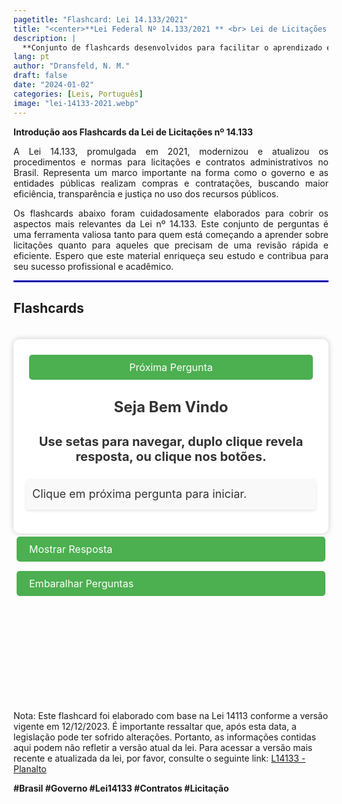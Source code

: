 ```yaml
---
pagetitle: "Flashcard: Lei 14.133/2021"
title: "<center>**Lei Federal Nº 14.133/2021 ** <br> Lei de Licitações e Contratos </center>"
description: |
  **Conjunto de flashcards desenvolvidos para facilitar o aprendizado e a revisão da Lei de Licitações e Contratos públicos Nº 14.133.**
lang: pt
author: "Dransfeld, N. M."
draft: false
date: "2024-01-02"
categories: [Leis, Português]
image: "lei-14133-2021.webp"
---
```


::: {style="text-align: justify"}
**Introdução aos Flashcards da Lei de Licitações nº 14.133**

A Lei 14.133, promulgada em 2021, modernizou e atualizou os procedimentos e normas para licitações e contratos administrativos no Brasil. Representa um marco importante na forma como o governo e as entidades públicas realizam compras e contratações, buscando maior eficiência, transparência e justiça no uso dos recursos públicos.

Os flashcards abaixo foram cuidadosamente elaborados para cobrir os aspectos mais relevantes da Lei nº 14.133. Este conjunto de perguntas é uma ferramenta valiosa tanto para quem está começando a aprender sobre licitações quanto para aqueles que precisam de uma revisão rápida e eficiente. Espero que este material enriqueça seu estudo e contribua para seu sucesso profissional e acadêmico.
:::

<hr style="border: 1px solid blue;">

::: panel-tabset
## Flashcards

::: {style="height:600px;"}
```{=HTML}

<!DOCTYPE html>
<html lang="pt-br">
<head>
  <meta charset="UTF-8">
  <meta name="viewport" content="width=device-width, initial-scale=1.0">
  <title>Flash Cards nion</title>
  <style>
    
/* Estilos Padrões (Desktop) */

.spacer {
  height: 20px; /* Ajuste a altura para aumentar ou diminuir o espaço */
}


.FC-buttons-container {
  display: flex;
  flex-direction: column;
}

FC-button {
  padding: 8px 16px; /* Diminuído de 10px 20px para 8px 16px */
  font-size: 10px; /* Diminuído de 16px para 14px */
  background-color: #4CAF50;
  color: #fff;
  border: none;
  border-radius: 5px;
  font-size: 16px;
  cursor: pointer;
  transition: background-color 0.3s ease;
  flex: 1 1 auto; /* Permite que o botão cresça e ocupe espaço igual */
  margin: 5px; /* Espaçamento entre os botões */
}

.big-button {
  font-size: 20px; /* Tamanho maior para botões grandes */
}

.FC-small-button {
  font-size: 16px; /* Tamanho menor para botões pequenos */
}

.FC-card {
  padding: 20px;
  border-radius: 10px;
  box-shadow: 0 0 10px rgba(0,0,0,0.2);
  background-color: #fff;
  text-align: center;
}

.question-style {
  font-size: 24px;
  font-weight: bold;
  color: #333;
}

.answer-style {
  font-size: 18px; /* Tamanho confortável para leitura */
  color: #333; /* Cor mais escura para melhor contraste */
  line-height: 1.6; /* Espaçamento entre as linhas para melhorar a leitura */
  text-align: justify; /* Alinha o texto justificado para um fluxo uniforme */
  padding: 10px; /* Espaço ao redor do texto */
  border-radius: 5px; /* Bordas suavemente arredondadas para o bloco de texto */
  background-color: #f9f9f9; /* Cor de fundo sutil para destacar a área de resposta */
  box-shadow: 0px 2px 4px rgba(0,0,0,0.1); /* Sombra sutil para profundidade */
  margin-top: 20px; /* Mantém uma distância entre a pergunta e a resposta */
}

h1 {
  margin-top: 0;
}

FC-button {
  padding: 10px 20px;
  background-color: #4CAF50;
  color: #fff;
  border: none;
  border-radius: 5px;
  font-size: 16px;
  cursor: pointer;
  transition: background-color 0.3s ease;
}

FC-button:hover {
  background-color: #3e8e41;
}

/* Espaçamento entre botões */
FC-button:not(:last-child) {
    margin-bottom: 10px; /* Ajusta o espaçamento entre os botões */
  }

 /* Estilos para dispositivos móveis (telas menores que 768px) */
@media screen and (max-width: 768px) {
  .FC-container {
        max-width: 96%; /* Faz o container ocupar 100% da largura */
        padding: 10px; /* Ajusta o padding para dispositivos móveis */
  }

  .FC-card {
    padding: 20px;
  }

  .question-style {
    font-size: 20px;
  }

  .answer-style {
    font-size: 18px;
  }

  FC-button {
    padding: 16px 18px;
    font-size: 18px;
  }
}


  </style>
</head>
<body>
  <div class="spacer"></div>
  <div >
 
    <div class="FC-card" id="card">
      <div class="FC-buttons-container">
        <FC-button onclick="nextCard()">Próxima Pergunta</FC-button>
      </div>
      
      <p id="question" class="question-style">Seja Bem Vindo <br> <br> <small>Use setas para navegar, duplo clique revela resposta, ou clique nos botões.</small></p>
      <p id="answer" class="answer-style">Clique em próxima pergunta para iniciar.</p>
    </div>
    <div class="FC-buttons-container">
      <FC-button class="FC-small-button" id="answerButton" onclick="showAnswer()">Mostrar Resposta</FC-button>
      <FC-button class="FC-small-button" onclick="shuffleCards()">Embaralhar Perguntas</FC-button>
    </div>
    
  </div>
  <div class="spacer"></div>

  <script>
  
   var cards = [{question:"A quem se aplica esta lei?",answer:"Aplica-se às Administrações Públicas diretas, autárquicas e fundacionais da União, dos Estados, do Distrito Federal e dos Municípios."},
     {question:"As empresas públicas e sociedades de economia mista estão abrangidas por esta lei?",answer:"Não, exceto conforme disposto no art. 178 desta Lei (penalização)."},
     {question:"Como as contratações realizadas no âmbito das repartições públicas sediadas no exterior devem ser tratadas?",answer:"Elas obedecerão às peculiaridades locais e aos princípios básicos estabelecidos nesta Lei, conforme regulamentação específica."},
     {question:"Quem é responsável por disciplinar contratações relativas à gestão das reservas internacionais do Brasil?",answer:"O Banco Central do Brasil."},
     {question:"Quais entidades não são abrangidas por esta Lei?",answer:"Empresas públicas, sociedades de economia mista e suas subsidiárias, exceto conforme disposto no art. 178."},
     {question:"Quem editará a regulamentação específica para contratações no exterior?",answer:"Um ministro de Estado."},
     {question:"As contratações relativas à gestão, direta e indireta, das reservas internacionais do País, inclusive as deserviços conexos ou acessórios a essa atividade, serão disciplinadas em ato normativo de qual entidade ?",answer:"O Banco Central do Brasil."},
     {question:"Os fundos especiais estão incluídos no âmbito de aplicação desta lei?",answer:"Sim, assim como outras entidades controladas direta ou indiretamente pela Administração Pública."},
     {question:"Os órgãos dos Poderes Legislativo e Judiciário estão incluídos?",answer:"Sim, quando no desempenho de função administrativa."},
     {question:"As contratações realizadas no exterior obedecem completamente a esta Lei?",answer:"Elas obedecerão às peculiaridades locais e aos princípios básicos da Lei, conforme regulamentação específica."},
     {question:"Como serão disciplinadas as contratações relativas à gestão das reservas internacionais do País?",answer:"Em ato normativo próprio do Banco Central do Brasil."},
     {question:"A que esta Lei se aplica?",answer:"Alienação e concessão de direito real de bens, compra, locação, concessão e permissão de uso de bens públicos, prestação de serviços, obras e serviços de arquitetura e engenharia, e contratações de tecnologia da informação e comunicação."},
     {question:"Quais contratos não se subordinam ao regime desta Lei?",answer:"Contratos que envolvam operação de crédito e gestão de dívida pública, e contratações sujeitas a normas em legislação própria."},
     {question:"Quais disposições não são aplicadas no caso de aquisição de bens ou contratação de serviços?",answer:"Quando o valor estimado for superior à receita bruta máxima admitida para enquadramento como empresa de pequeno porte."},
     {question:"Quais disposições não são aplicadas no caso de  contratação de obras e serviços de engenharia?",answer:"Licitações cujo valor estimado for superior à receita bruta máxima para enquadramento como empresa de pequeno porte."},
     {question:"O que é necessário para microempresas e empresas de pequeno porte obterem benefícios?",answer:"Que, no ano da licitação, não tenham celebrado contratos com a Administração Pública cujos valores somados ultrapassem a receita bruta máxima admitida para enquadramento como empresa de pequeno porte."},
     {question:"Empresas públicas e sociedades de economia mista estão sujeitas a qual lei?",answer:"Lei nº 13.303, de 30 de junho de 2016."},
     {question:"Como são tratadas as licitações e contratações com recursos de organismos financeiros estrangeiros?",answer:"Podem seguir condições de acordos internacionais ou condições específicas dos organismos, desde que não violem princípios constitucionais."},
     {question:"O que deve ser observado nas contratações relativas à gestão das reservas internacionais?",answer:"Deve-se assegurar a observância dos princípios estabelecidos no caput do art. 37 da Constituição Federal."},
     {question:"O que não se subordina ao regime desta Lei em relação a contratações financeiras?",answer:"Contratos de operação de crédito, interno ou externo, e gestão de dívida pública."},
     {question:"Quem deve editar a regulamentação específica para contratações no exterior?",answer:"Ministro de Estado."},
     {question:"Os órgãos dos Poderes Legislativo e Judiciário da União estão abrangidos por esta Lei somente no desempenho de função legislativa.",answer:"Falso: Eles estão incluídos quando no desempenho de função administrativa."},
     {question:"As sociedades de economia mista são regidas por esta Lei.",answer:"Falso: Elas não são abrangidas por esta Lei, sendo regidas pela Lei nº 13.303, de 30 de junho de 2016."},
     {question:"As contratações realizadas por repartições públicas no exterior devem sempre seguir rigorosamente esta Lei sem qualquer adaptação.",answer:"Falso: Elas obedecerão às peculiaridades locais e aos princípios básicos da Lei, com regulamentação específica."},
     {question:"Contratações com recursos de organismos financeiros estrangeiros não podem seguir condições de acordos internacionais.",answer:"Falso: Elas podem seguir condições de acordos internacionais aprovados pelo Congresso Nacional e ratificados pelo Presidente da República."},
     {question:"Contratos que envolvem gestão de dívida pública estão subordinados ao regime desta Lei.",answer:"Falso: Contratos que tenham por objeto gestão de dívida pública não se subordinam ao regime desta Lei."},
     {question:"Para microempresas obterem benefícios, é irrelevante o valor dos contratos já celebrados com a Administração Pública.",answer:"Falso: É relevante, pois no ano da licitação, elas não devem ter celebrado contratos cujos valores somados ultrapassem a receita bruta máxima admitida para enquadramento como empresa de pequeno porte."},
     {question:"Contratações de tecnologia da informação não estão incluídas na aplicação desta Lei.",answer:"Falso: Contratações de tecnologia da informação e de comunicação estão inclusas na Lei."},
     {question:"Quais são os cinco primeiros princípios listados no Art. 5º que devem ser observados na aplicação desta Lei?",answer:"LIMPE- Os cinco primeiros princípios são: legalidade, impessoalidade, moralidade, publicidade e eficiência. Ao todo são mais de 15 princípios."},
     {question:"O Art. 5º faz menção a algum decreto-lei específico? Se sim, qual é?",answer:"Sim, o Art. 5º menciona o Decreto-Lei nº 4.657, de 4 de setembro de 1942, também conhecido como Lei de Introdução às Normas do Direito Brasileiro."},
     {question:"Qual princípio destaca a importância da justificativa para as ações tomadas no âmbito desta Lei?",answer:"O princípio da 'motivação'."},
     {question:"Há algum princípio no Art. 5º que foca na sustentabilidade em relação ao desenvolvimento nacional?",answer:"Sim, é o princípio do 'desenvolvimento nacional sustentável'."},
     {question:"O princípio da 'competitividade' é mencionado no Art. 5º?",answer:"Sim, o princípio da 'competitividade' é um dos mencionados no Art. 5º."},
     {question:"Qual princípio mencionado no Art. 5º destaca a importância de seguir o que foi estabelecido no edital da licitação?",answer:"O princípio da 'vinculação ao edital'."},
     {question:"O princípio da 'confidencialidade' é um dos listados no Art. 5º para ser observado na aplicação desta Lei.",answer:"Falso. O princípio da 'confidencialidade' não é mencionado no Art. 5º."},
     {question:"O que significa o princípio da 'legalidade' na aplicação desta Lei?",answer:"O princípio da legalidade estabelece que todas as ações e decisões tomadas no âmbito da administração pública devem estar em conformidade com a lei. Em outras palavras, autoridades públicas só podem agir se houver previsão legal."},
     {question:"Como o princípio da 'impessoalidade' se manifesta na prática administrativa?",answer:"O princípio da impessoalidade refere-se à necessidade de a administração pública agir sem favoritismos ou discriminações. As ações e decisões não devem ser baseadas em interesses pessoais ou preferências, mas sim no interesse público."},
     {question:"O que o princípio da 'eficiência' busca promover na administração pública?",answer:"O princípio da eficiência visa garantir que a administração pública atue de maneira produtiva e com o melhor uso dos recursos disponíveis. Busca-se alcançar os melhores resultados possíveis com os meios disponíveis, otimizando processos e evitando desperdícios."},
     {question:"Como o princípio da 'moralidade' se relaciona com a conduta dos agentes públicos?",answer:"O princípio da moralidade estabelece que os agentes públicos devem agir com integridade, honestidade e ética. Isso significa que suas ações e decisões devem não apenas seguir a letra da lei, mas também o espírito de justiça, equidade e probidade."},
     {question:"Como o princípio do 'interesse público' guia as ações da administração?",answer:"O princípio do interesse público estabelece que todas as ações e decisões da administração pública devem ser tomadas visando o bem comum, priorizando as necessidades e interesses da coletividade sobre interesses individuais ou de grupos específicos."},
     {question:"O que significa o princípio da 'probidade administrativa'?",answer:"O princípio da probidade administrativa implica uma atuação íntegra, honesta e ética por parte dos agentes públicos, evitando atos de corrupção, improbidade ou qualquer forma de malversação dos recursos e poderes públicos."},
     {question:"O que o princípio da 'segurança jurídica' busca assegurar?",answer:"O princípio da segurança jurídica visa garantir estabilidade e previsibilidade nas relações jurídicas. Significa que as regras e decisões devem ser claras, consistentes e aplicadas de maneira coerente, protegendo as expectativas legítimas dos cidadãos e evitando mudanças abruptas ou retroativas."},
     {question:"Como o princípio da 'razoabilidade' se aplica nas decisões administrativas?",answer:"O princípio da razoabilidade exige que as decisões e ações da administração pública sejam proporcionais, lógicas e sensatas, evitando excessos ou medidas que não se justifiquem diante das circunstâncias e dos fins a serem alcançados."},
     {question:"De que forma o princípio da 'competitividade' influencia as licitações públicas?",answer:"O princípio da competitividade busca assegurar que as licitações públicas sejam estruturadas de forma a promover uma competição justa entre os participantes, evitando práticas que favoreçam ou prejudiquem indevidamente qualquer licitante e garantindo melhores condições para a administração."},
     {question:"Como o princípio da 'segregação de funções' contribui para a integridade dos processos administrativos?",answer:"O princípio da segregação de funções visa garantir que diferentes etapas ou componentes de um processo ou tarefa sejam realizadas por diferentes indivíduos ou entidades, reduzindo assim o risco de erros, fraudes ou abusos. Ao separar responsabilidades, cria-se um sistema de checagens e equilíbrios que aprimora a integridade e a confiabilidade dos processos administrativos."},
     {question:"Por que o princípio da 'proporcionalidade' é essencial nas decisões administrativas?",answer:"O princípio da proporcionalidade exige que as ações e decisões da administração pública sejam proporcionais à necessidade e ao objetivo pretendido. Isso implica evitar medidas excessivas ou insuficientes, assegurando que a intervenção do poder público seja justa e adequada à situação em questão."},
     {question:"Como o princípio da 'celeridade' impacta os procedimentos administrativos?",answer:"O princípio da celeridade busca garantir que os procedimentos e processos administrativos sejam realizados de forma ágil e eficiente, evitando atrasos desnecessários. Ele reforça a ideia de que a administração pública deve atuar prontamente para atender às demandas e necessidades dos cidadãos"},
     {question:"O que o princípio do 'planejamento' implica na gestão pública?",answer:"O princípio do planejamento enfatiza a importância de se estabelecer planos, metas e estratégias claras na administração pública. Ele visa garantir que as ações governamentais sejam bem pensadas, coordenadas e alinhadas com os objetivos e políticas públicas, otimizando recursos e evitando desperdícios ou ações descoordenadas."},
     {question:"De que forma o princípio da 'eficácia' se relaciona com os resultados da administração pública?",answer:"O princípio da eficácia refere-se à capacidade da administração pública de alcançar os resultados esperados e cumprir seus objetivos. Ele ressalta a necessidade de a administração não apenas realizar atividades, mas garantir que essas atividades produzam os efeitos desejados e atendam efetivamente às necessidades da população."},
     {question:"O que é definido como 'órgão' segundo o Art. 6º?",answer:"Unidade de atuação integrante da estrutura da Administração Pública."},
     {question:"O que é uma 'entidade'?",answer:"Unidade de atuação dotada de personalidade jurídica."},
     {question:"O que compõe a 'Administração Pública'?",answer:"Administração direta e indireta da União, dos Estados, do Distrito Federal e dos Municípios, inclusive entidades com personalidade jurídica de direito privado sob controle do poder público e as fundações por ele instituídas ou mantidas."},
     {question:"O que significa 'Administração' na definição?",answer:"Órgão ou entidade por meio do qual a Administração Pública atua."},
     {question:"Quem é considerado 'agente público'?",answer:"Indivíduo que exerce mandato, cargo, emprego ou função em pessoa jurídica integrante da Administração Pública."},
     {question:"Como é definida 'autoridade'?",answer:"Agente público dotado de poder de decisão."},
     {question:"Quem é o 'contratante'?",answer:"Pessoa jurídica integrante da Administração Pública responsável pela contratação."},
     {question:"O que é um 'contratado'?",answer:"Pessoa física ou jurídica, ou consórcio de pessoas jurídicas, signatária de contrato com a Administração."},
     {question:"Como é descrito um 'licitante'?",answer:"Pessoa que participa ou manifesta intenção de participar de processo licitatório."},
     {question:"Qual é o prazo de entrega para uma 'compra' considerada imediata?",answer:"Até 30 dias da ordem de fornecimento."},
     {question:"O que se entende por 'serviço'?",answer:"Atividade destinada a obter determinada utilidade, intelectual ou material, de interesse da Administração."},
     {question:"Como é definida 'obra'?",answer:"Atividade que implica intervenção no meio ambiente, inovando o espaço físico ou alterando substancialmente características de bem imóvel."},
     {question:"O que são 'bens e serviços comuns'?",answer:"Aqueles cujos padrões de desempenho e qualidade podem ser objetivamente definidos pelo edital."},
     {question:"o que são  'bens e serviços especiais'?",answer:"Aqueles que, por sua alta heterogeneidade ou complexidade, não podem ser descritos como bens e serviços comuns."},
     {question:"O que são 'serviços e fornecimentos contínuos'?",answer:"Serviços e compras realizadas pela Administração Pública para manutenção da atividade administrativa."},
     {question:"Como são definidos 'serviços contínuos com regime de dedicação exclusiva de mão de obra' (DEMO)?",answer:"Serviços onde empregados do contratado ficam à disposição, não compartilham recursos e permitem fiscalização pelo contratante."},
     {question:"Como  são definidos serviços 'não contínuos ou contratados por escopo'?",answer:"Serviços que impõem ao contratado o dever de realizar uma prestação específica em período predeterminado."},
     {question:"O que compreende 'serviços técnicos especializados de natureza predominantemente intelectual'?",answer:"Trabalhos relativos a estudos técnicos, planejamentos, projetos, pareceres, assessorias, fiscalização, defesa de causas, treinamento, restauração, controles de qualidade e demais serviços de engenharia."},
     {question:"O que significa 'notória especialização'?",answer:"Qualidade de profissional ou empresa reconhecida em sua especialidade devido a desempenho anterior, estudos, experiência, entre outros."},
     {question:"O que é 'estudo técnico preliminar (ETP)'?",answer:"Documento da primeira etapa do planejamento de uma contratação que caracteriza o interesse público."},
     {question:"Como é definido o 'serviço de engenharia'?",answer:"Atividades destinadas a obter determinada utilidade, de interesse para a Administração e que são estabelecidas como privativas das profissões de arquiteto, engenheiro ou técnicos especializados."},
     {question:"O que são serviços comuns de engenharia?",answer:"Serviços de engenharia padronizáveis de manutenção, adequação e adaptação de bens."},
     {question:"O que são serviços especiais de engenharia?",answer:"Aqueles que, por sua alta heterogeneidade ou complexidade, não se enquadram na definição de serviços comuns de engenharia."},
     {question:"O 'serviço de engenharia' refere-se exclusivamente a atividades relacionadas a construções e edificações.",answer:"Falso: O serviço de engenharia envolve atividades destinadas a obter uma utilidade, intelectual ou material, de interesse para a Administração, e não apenas construções."},
     {question:"Uma 'entidade' é definida como uma unidade de atuação dotada de personalidade jurídica.",answer:"TRUE"},
     {question:"Qual é o valor que define obras, serviços e fornecimentos de grande vulto?",answer:"R$ 200.000.000,00 (duzentos milhões de reais). Valor atualizado em 1º de janiero R$ 228.833.309,04"},
     {question:"O que é um termo de referência?",answer:"É um documento necessário para a contratação de bens e serviços, contendo parâmetros e elementos descritivos específicos."},
     {question:"Quais são os primeiros três elementos do termo de referência?",answer:"Definição do objeto, fundamentação da contratação e descrição da solução como um todo."},
     {question:"Qual a diferença entre 'modelo de execução do objeto' e 'modelo de gestão do contrato' no termo de referência?",answer:"O primeiro define como o contrato produzirá resultados, e o segundo descreve o acompanhamento e fiscalização do objeto."},
     {question:"O que é um anteprojeto?",answer:"É uma peça técnica com subsídios para a elaboração do projeto básico."},
     {question:"Quais elementos o anteprojeto deve conter, relacionados ao design?",answer:"Estética do projeto arquitetônico e traçado geométrico."},
     {question:"O que define um projeto básico?",answer:"Conjunto de elementos para definir e dimensionar uma obra ou serviço, baseado em estudos técnicos preliminares."},
     {question:"Quais são os primeiros dois elementos do projeto básico relacionados à execução da solução escolhida?",answer:"Levantamentos topográficos e cadastrais e soluções técnicas globais e localizadas."},
     {question:"Como se define projeto executivo?",answer:"Conjunto de elementos para a execução completa da obra, detalhando soluções do projeto básico."},
     {question:"O que é a matriz de riscos?",answer:"Cláusula contratual que define riscos e responsabilidades, equilibrando o contrato economicamente."},
     {question:"O que se entende por 'empreitada por preço unitário'?",answer:"Contratação da obra ou serviço por preço de unidades determinadas."},
     {question:"Como a 'empreitada por preço global' é definida?",answer:"Contratação da execução da obra ou serviço por um preço certo e total."},
     {question:"Qual a característica da empreitada integral?",answer:"Contratação total do empreendimento, entregando-o pronto para operação ao contratante."},
     {question:"Como é definida a contratação por tarefa?",answer:"Contratação de mão de obra para pequenos trabalhos, com ou sem fornecimento de materiais."},
     {question:"O que é a contratação integrada?",answer:"Contratação onde o contratado cuida dos projetos básico e executivo, execução, fornecimento e finalização."},
     {question:"o que é  a contratação semi-integrada?",answer:"Semelhante à integrada, mas o contratado não elabora o projeto básico."},
     {question:"O que aborda o critério 'requisitos da contratação' no termo de referência?",answer:"Detalhes exigidos pela entidade ou órgão contratante para efetuar a contratação."},
     {question:"No anteprojeto, o que compreende a 'proposta de concepção da obra'?",answer:"A ideia inicial ou conceito da obra ou serviço de engenharia."},
     {question:"Qual é a finalidade do 'orçamento detalhado' no projeto básico?",answer:"Detalhar o custo total da obra com base em quantitativos de serviços e fornecimentos avaliados."},
     {question:"Qual o objetivo dos 'pareceres de sondagem' em um anteprojeto?",answer:"valiar características do solo e subsolo, fundamentais para a estrutura da obra."},
     {question:"No projeto básico, o que se entende por 'soluções técnicas globais e localizadas'?",answer:"Soluções que detalham a obra de forma geral e específica, evitando reformulações futuras."},
     {question:"Como a 'contratação semi-integrada' difere da 'contratação integrada'?",answer:"Na semi-integrada, o contratado é responsável pelo projeto executivo e execução da obra, mas não pelo projeto básico."},
     {question:"O que é fornecimento e prestação de serviço associado?",answer:"Regime de contratação em que, além do fornecimento do objeto, o contratado responsabiliza-se por sua operação, manutenção ou ambas, por tempo determinado."},
     {question:"O que acontece durante uma licitação internacional?",answer:"Licitação processada em território nacional na qual é admitida a participação de licitantes estrangeiros, com a possibilidade de cotação de preços em moeda estrangeira, ou licitação na qual o objeto contratual pode ou deve ser executado no todo ou em parte em território estrangeiro."},
     {question:"Como é definido o 'serviço nacional'?",answer:"Serviço prestado em território nacional, nas condições estabelecidas pelo Poder Executivo federal."},
     {question:"O que significa 'produto manufaturado nacional'?",answer:"Produto manufaturado produzido no território nacional de acordo com o processo produtivo básico ou com as regras de origem estabelecidas pelo Poder Executivo federal."},
     {question:"Quais são os critérios de julgamento na modalidade de licitação 'concorrência'?",answer:"Os critérios são: a) menor preço; b) melhor técnica ou conteúdo artístico; c) técnica e preço; d) maior retorno econômico; e) maior desconto."},
     {question:"O que define a modalidade de licitação 'concurso'?",answer:"Modalidade de licitação para escolha de trabalho técnico, científico ou artístico, cujo critério de julgamento será o de melhor técnica ou conteúdo artístico, e para concessão de prêmio ou remuneração ao vencedor."},
     {question:"Como funciona a modalidade de licitação 'leilão'?",answer:"Modalidade de licitação para alienação de bens imóveis ou de bens móveis inservíveis ou legalmente apreendidos a quem oferecer o maior lance."},
     {question:"Qual é o critério de julgamento na modalidade de licitação 'pregão'?",answer:"O critério de julgamento poderá ser o de menor preço ou o de maior desconto."},
     {question:"O que caracteriza a modalidade de licitação 'diálogo competitivo'?",answer:"Modalidade de licitação para contratação de obras, serviços e compras em que a Administração Pública realiza diálogos com licitantes previamente selecionados mediante critérios objetivos, com o intuito de desenvolver uma ou mais alternativas capazes de atender às suas necessidades, devendo os licitantes apresentar proposta final após o encerramento dos diálogos."},
     {question:"O que é o processo de 'credenciamento'?",answer:"Processo administrativo de chamamento público em que a Administração Pública convoca interessados em prestar serviços ou fornecer bens para que, preenchidos os requisitos necessários, se credenciem no órgão ou na entidade para executar o objeto quando convocados."},
     {question:"Qual é o propósito do 'sistema de registro de preços'?",answer:"Conjunto de procedimentos para realização, mediante contratação direta ou licitação nas modalidades pregão ou concorrência, de registro formal de preços relativos a prestação de serviços, a obras e a aquisição e locação de bens para contratações futuras."},
     {question:"O que é uma 'ata de registro de preços'?",answer:"Documento vinculativo e obrigacional, com característica de compromisso para futura contratação, no qual são registrados o objeto, os preços, os fornecedores, os órgãos participantes e as condições a serem praticadas, conforme as disposições contidas no edital da licitação, no aviso ou instrumento de contratação direta e nas propostas apresentadas."},
     {question:"Qual é a diferença entre um órgão ou entidade 'participante' e 'não participante' em relação ao registro de preços?",answer:"O órgão ou entidade 'participante' é aquele que participa dos procedimentos iniciais da contratação para registro de preços e integra a ata de registro de preços. Já o 'não participante' não participa desses procedimentos iniciais e não integra a ata."},
     {question:"O que é uma 'comissão de contratação'?",answer:"Conjunto de agentes públicos indicados pela Administração, em caráter permanente ou especial, com a função de receber, examinar e julgar documentos relativos às licitações e aos procedimentos auxiliares."},
     {question:"O que representa o 'catálogo eletrônico de padronização de compras, serviços e obras'?",answer:"Sistema informatizado, de gerenciamento centralizado e com indicação de preços, destinado a permitir a padronização de itens a serem adquiridos pela Administração Pública e que estarão disponíveis para a licitação."},
     {question:"O que é um 'contrato de eficiência'?",answer:"Contrato cujo objeto é a prestação de serviços, que pode incluir a realização de obras e o fornecimento de bens, com o objetivo de proporcionar economia ao contratante, na forma de redução de despesas correntes, remunerado o contratado com base em percentual da economia gerada."},
     {question:"Como são definidos 'produtos para pesquisa e desenvolvimento'?",answer:"Bens, insumos, serviços e obras necessários para atividade de pesquisa científica e tecnológica, desenvolvimento de tecnologia ou inovação tecnológica, discriminados em projeto de pesquisa."},
     {question:"O que significa o termo 'sobrepreço'?",answer:"Preço orçado para licitação ou contratado em valor expressivamente superior aos preços referenciais de mercado."},
     {question:"Qual é a diferença entre 'sobrepreço' e 'superfaturamento'?",answer:"O 'sobrepreço' refere-se ao preço orçado ou contratado acima dos valores referenciais de mercado, enquanto 'superfaturamento' envolve o pagamento de valor superior ao mercado pelo bem fornecido ou serviço prestado, ou aquisição de quantidade ou qualidade inferior à contratada."},
     {question:"O que faz o 'agente de contratação'?",answer:"Agente ou comissão designada pela autoridade competente, com a responsabilidade de conduzir os procedimentos licitatórios ou os procedimentos auxiliares, desde o seu início até a adjudicação do objeto."},
     {question:"O 'diálogo competitivo' é uma modalidade de licitação na qual a Administração Pública realiza diálogos com os licitantes com base em critérios objetivos.",answer:"Verdadeira"},
     {question:"A 'comissão de contratação' é responsável por receber, examinar e julgar documentos relacionados às licitações e procedimentos auxiliares.",answer:"Verdadeira"},
     {question:"O 'sistema de registro de preços' é uma modalidade de licitação.",answer:"Falso. O sistema de registro de preços é um conjunto de procedimentos para registrar preços para contratações futuras, e não uma modalidade de licitação."},
     {question:"Um 'produto manufaturado nacional' é qualquer produto feito no território nacional, independentemente de como foi produzido.",answer:"Falso. O produto manufaturado nacional é aquele produzido conforme o processo produtivo básico ou as regras de origem estabelecidas pelo Poder Executivo federal."},
     {question:"A modalidade de licitação 'concorrência' seleciona vencedores apenas pelo critério de menor preço.",answer:"Falso. A modalidade de licitação 'concorrência' tem diversos critérios de julgamento, incluindo menor preço, melhor técnica ou conteúdo artístico, técnica e preço, maior retorno econômico e maior desconto."},
     {question:"A 'licitação internacional' ocorre apenas quando o objeto contratual é executado em território estrangeiro.",answer:"Falso. Uma licitação é internacional se for admitida a participação de licitantes estrangeiros ou se o objeto contratual puder ou dever ser executado, no todo ou em parte, em território estrangeiro."},
     {question:"Quem é responsável por promover a gestão por competências e designar agentes públicos para o desempenho das funções essenciais à execução desta Lei?",answer:"A autoridade máxima do órgão ou da entidade ou quem as normas de organização administrativa indicarem."},
     {question:"Qual é um dos requisitos para ser designado como agente público conforme esta lei?",answer:"Ser, preferencialmente, servidor efetivo ou empregado público dos quadros permanentes da Administração Pública."},
     {question:"Um agente público pode ser parente até que grau de licitantes ou contratados da Administração?",answer:"Até o terceiro grau."},
     {question:"O que a autoridade deve observar em relação ao princípio da segregação de funções?",answer:"A autoridade deve evitar a designação do mesmo agente público para atuação simultânea em funções suscetíveis a riscos, reduzindo a possibilidade de ocultação de erros e fraudes."},
     {question:"A quem se aplica o disposto sobre os agentes públicos e seus requisitos?",answer:"Aplica-se também aos órgãos de assessoramento jurídico e de controle interno da Administração."},
     {question:"Quem conduzirá o processo de licitação?",answer:"A licitação será conduzida por um agente de contratação."},
     {question:"Em que situação o agente de contratação pode ser substituído por uma comissão de contratação?",answer:"Em licitação que envolva bens ou serviços especiais, observando os requisitos estabelecidos no art. 7º."},
     {question:"Quantos membros devem compor a comissão de contratação?",answer:"No mínimo, 3 (três) membros."},
     {question:"O que é vedado ao agente público designado para atuar em licitações e contratos?",answer:"Admitir, prever, incluir ou tolerar atos que comprometam o caráter competitivo, entre outras restrições."},
     {question:"Um agente público de um órgão licitante pode participar da licitação?",answer:"Não, é vedada a participação direta ou indireta."},
     {question:"Quem defenderá as autoridades competentes e os servidores públicos relacionados às licitações e contratos em esferas administrativas, controladoras ou judiciais?",answer:"A advocacia pública."},
     {question:"Em que situação o disposto sobre a defesa das autoridades competentes não se aplica?",answer:"Quando provas da prática de atos ilícitos dolosos constarem nos autos do processo."},
     {question:"Quem é responsável por dar impulso ao procedimento licitatório e executar atividades relacionadas ao bom andamento do certame até sua homologação?",answer:"O agente de contratação."},
     {question:"O que é vedado estabelecer entre empresas brasileiras e estrangeiras na condução de licitações e contratos?",answer:"Tratamento diferenciado de natureza comercial, legal, trabalhista, entre outros."},
     {question:"Em uma licitação na modalidade pregão, como será chamado o agente responsável pela condução do certame?",answer:"Será designado pregoeiro."},
     {question:"O que acontece se um agente de contratação for induzido a erro pela sua equipe de apoio?",answer:"O agente de contratação responderá individualmente pelos atos que praticar, salvo quando induzido a erro pela equipe."},
     {question:"Em licitações que envolvam bens ou serviços especiais não rotineiramente contratados, o que pode ser feito para assessorar os agentes públicos?",answer:"Pode-se contratar, por prazo determinado, o serviço de uma empresa ou de um profissional especializado."},
     {question:"Quem poderá contar com o apoio dos órgãos de assessoramento jurídico e de controle interno para o desempenho de funções essenciais à execução desta Lei?",answer:"O agente de contratação, a equipe de apoio, a comissão de contratação, os fiscais e gestores de contratos."},
     {question:"Em que condições o agente público pode ser representado pela advocacia pública?",answer:"Quando precisarem defender-se devido a atos praticados em estrita observância de orientações em parecer jurídico, conforme o art. 53 desta Lei."},
     {question:"Se um agente público não mais ocupar o cargo em que foi praticado o ato questionado, o disposto sobre defesa pelas autoridades competentes ainda se aplica?",answer:"Sim, o agente público ainda será defendido mesmo que não mais ocupe o cargo ou função."},
     {question:"O agente público pode ser parente de até quinto grau de licitantes ou contratados da Administração.",answer:"Falsa. Conforme o texto, um agente público não pode ser parente até o terceiro grau de licitantes ou contratados da Administração."},
     {question:"A comissão de contratação deve ser formada por, no mínimo, 5 membros.",answer:"Falsa. A comissão de contratação deve ser formada por, no mínimo, 3 membros."},
     {question:"Em uma licitação na modalidade pregão, o agente responsável pela condução do certame é chamado de pregoeiro.",answer:"Verdadeira"},
     {question:"O agente público responsável pela licitação pode, sob qualquer circunstância, estabelecer tratamento diferenciado entre empresas brasileiras e estrangeiras.",answer:"Falsa. O agente público designado para atuar em licitações e contratos não pode estabelecer tratamento diferenciado de natureza comercial, legal, trabalhista, previdenciária ou qualquer outra entre empresas brasileiras e estrangeiras."},
     {question:"Qual é o principal objetivo do processo licitatório?",answer:"Assegurar a seleção da proposta mais vantajosa para a Administração Pública."},
     {question:"Quais são as finalidades do processo licitatório enumeradas no Art. 11?",answer:"Selecionar a proposta mais vantajosa, assegurar tratamento isonômico entre licitantes, evitar contratações com sobrepreço e incentivar a inovação."},
     {question:"A quem cabe a responsabilidade pela governança das contratações?",answer:"A alta administração do órgão ou entidade."},
     {question:"No processo licitatório, como serão produzidos os documentos?",answer:"Serão produzidos por escrito, com data, local de realização e assinatura dos responsáveis."},
     {question:"Como devem ser expressos os valores, preços e custos no processo licitatório?",answer:"Na moeda corrente nacional."},
     {question:"O que acontece quando há desatendimento de exigências formais que não comprometem a qualificação do licitante?",answer:"Não resultará em afastamento da licitação ou invalidação do processo."},
     {question:"Quando será exigido o reconhecimento de firma?",answer:"Somente quando houver dúvida de autenticidade, exceto em caso de imposição legal."},
     {question:"Os atos do processo licitatório serão preferencialmente de qual natureza?",answer:"Digitais."},
     {question:"Qual é o objetivo do plano de contratações anual?",answer:"Racionalizar as contratações, garantir alinhamento com o planejamento estratégico e subsidiar a elaboração das leis orçamentárias."},
     {question:"Os atos praticados no processo licitatório são públicos?",answer:"Sim, exceto em casos de sigilo por segurança da sociedade e do Estado."},
     {question:"Quem não pode participar da licitação ou da execução de contrato?",answer:"Entre outros, o autor do projeto, empresas controladoras/concorrentes, e aqueles com vínculo com agentes públicos do processo."},
     {question:"Qual é a consequência para quem foi condenado por exploração de trabalho infantil nos últimos 5 anos?",answer:"Não poderá participar de licitações."},
     {question:"Pessoa jurídica pode participar de licitação em consórcio?",answer:"Sim, salvo vedação devidamente justificada."},
     {question:"Quais são as fases do processo de licitação?",answer:"Preparatória, divulgação do edital, apresentação de propostas, julgamento, habilitação, recursal e homologação."},
     {question:"Profissionais em cooperativas podem participar de licitação?",answer:"Sim, se cumprirem certos critérios estabelecidos na legislação."},
     {question:"O que é necessário para que a cooperativa participe de uma licitação?",answer:"Cumprir as regras da legislação aplicável, demonstrar atuação em regime cooperado e ter cooperados com qualificação equivalente."},
     {question:"O processo de licitação deve observar que fases em sequência?",answer:"Preparatória, divulgação, apresentação de propostas, julgamento, habilitação, fase recursal e homologação."},
     {question:"Qual é a condição para antecipar a fase de habilitação?",answer:"Deve haver ato motivado e ser expressamente previsto no edital."},
     {question:"Qual é a forma preferencial de realização das licitações?",answer:"Forma eletrônica."},
     {question:"Os atos licitatórios públicos devem ser diferidos em que situações?",answer:"Quanto ao conteúdo das propostas até sua abertura e quanto ao orçamento da Administração nos termos específicos da Lei."},
     {question:"Quando é permitida a identificação e assinatura digital?",answer:"Mediante certificado digital emitido pela Infraestrutura de Chaves Públicas Brasileira (ICP-Brasil)."},
     {question:"A empresa líder de um consórcio tem qual responsabilidade?",answer:"Representação do consórcio perante a Administração."},
     {question:"Há alguma restrição na substituição de consorciado?",answer:"Sim, deve ser autorizada pelo órgão contratante e a nova empresa deve cumprir os mesmos requisitos da substituída."},
     {question:"Quais são os responsáveis pelo controle e governança dos processos licitatórios e contratos?",answer:"A alta administração do órgão ou entidade."},
     {question:"O que é necessário para que empresas controladoras, controladas ou coligadas não concorram entre si",answer:"Deve estar nos termos da Lei nº 6.404, de 15 de dezembro de 1976."},
     {question:"O que caracteriza a fase preparatória do processo licitatório?",answer:"É caracterizada pelo planejamento, compatibilizando-se com o plano de contratações anual e com as leis orçamentárias."},
     {question:"Qual o objetivo do estudo técnico preliminar na fase preparatória?",answer:"Caracterizar o interesse público envolvido e descrever a necessidade da contratação."},
     {question:"Como o objeto da contratação é definido?",answer:"Por meio de termo de referência, anteprojeto, projeto básico ou projeto executivo, conforme o caso."},
     {question:"O que é abordado na definição das condições de execução e pagamento?",answer:"Garantias exigidas e ofertadas e as condições de recebimento."},
     {question:"O que compõe a motivação circunstanciada das condições do edital?",answer:"Justificativas de exigências de qualificação técnica, qualificação econômico-financeira, critérios de pontuação e regras para participação de empresas em consórcio."},
     {question:"O que deve ser analisado para garantir o sucesso da licitação?",answer:"Análise dos riscos que possam comprometer o sucesso da licitação e a boa execução contratual."},
     {question:"O que deve evidenciar o estudo técnico preliminar?",answer:"O problema a ser resolvido e a melhor solução, avaliando a viabilidade técnica e econômica da contratação."},
     {question:"O que é o levantamento de mercado no estudo técnico preliminar?",answer:"Análise das alternativas possíveis e justificativa técnica e econômica da escolha do tipo de solução a contratar."},
     {question:"Quando a especificação do objeto para obras e serviços comuns de engenharia pode ser simplificada?",answer:"Quando é demonstrada a inexistência de prejuízo para os padrões de desempenho e qualidade almejados."},
     {question:"Quais são algumas competências regulamentares dos órgãos da Administração?",answer:"Instituir instrumentos para centralização de procedimentos, criar catálogos eletrônicos e sistemas informatizados e promover a adoção de tecnologias."},
     {question:"O que o catálogo eletrônico de padronização contém?",answer:"Documentação e procedimentos da fase interna de licitações e especificações dos respectivos objetos."},
     {question:"Quais tecnologias são preferenciais nas licitações de obras e serviços de engenharia e arquitetura?",answer:"Modelagem da Informação da Construção (Building Information Modelling - BIM) ou tecnologias integradas similares."},
     {question:"Qual é a qualidade dos itens de consumo adquiridos para a Administração Pública?",answer:"De qualidade comum, não superior à necessária para cumprir suas finalidades, vedada a aquisição de artigos de luxo."},
     {question:"Quem definirá os limites para o enquadramento dos bens de consumo nas categorias comum e luxo?",answer:"Os Poderes Executivo, Legislativo e Judiciário."},
     {question:"Quando a Administração pode convocar uma audiência pública sobre uma licitação?",answer:"Com antecedência mínima de 8 (oito) dias úteis."},
     {question:"O que deve ser disponibilizado antes da audiência pública?",answer:"Informações pertinentes, incluindo estudo técnico preliminar e elementos do edital de licitação."},
     {question:"Qual é a alternativa à audiência pública que a Administração pode usar para submeter uma licitação?",answer:"Submeter a licitação a uma prévia consulta pública."},
     {question:"Com o que a fase preparatória do processo licitatório deve compatibilizar-se, além do plano de contratações anual?",answer:"Com as leis orçamentárias."},
     {question:"O que acontece se o estudo técnico preliminar não contemplar todos os elementos previstos no § 1º do artigo referido?",answer:"Deve apresentar as devidas justificativas."},
     {question:"Em relação ao catálogo eletrônico de padronização, o que deve acontecer se não for utilizado?",answer:"Deve ser justificado por escrito e anexado ao respectivo processo licitatório."},
     {question:"O que pode ser contemplado no edital?",answer:"Uma matriz de alocação de riscos entre contratante e contratado."},
     {question:"O que a matriz de riscos deve promover?",answer:"Alocação eficiente dos riscos e estabelecimento das responsabilidades de cada parte."},
     {question:"Quando o edital deve obrigatoriamente ter matriz de alocação de riscos?",answer:"Para obras e serviços de grande vulto ou regimes de contratação integrada e semi-integrada."},
     {question:"Qual a base para determinar o valor estimado da contratação?",answer:"Deve ser compatível com valores do mercado e considerar dados públicos e quantidades contratadas."},
     {question:"Quais parâmetros podem ser usados para definir o valor estimado em licitações de bens e serviços?",answer:"Composição de custos, contratações anteriores da Administração, dados de pesquisa, solicitação de cotação e notas fiscais eletrônicas."},
     {question:"Em contratações diretas, como o contratado deve justificar os preços?",answer:"Comprovando conformidade com contratações similares através de notas fiscais ou outros meios idôneos."},
     {question:"Quando o orçamento estimado pode ser sigiloso?",answer:"Quando justificado, mas órgãos de controle têm acesso."},
     {question:"Se a licitação for julgada por maior desconto, o que constará no edital?",answer:"O preço estimado ou o máximo aceitável."},
     {question:"O que deve conter no edital?",answer:"Objetivo da licitação, regras sobre convocação, julgamento, habilitação, recursos, penalidades, fiscalização, entrega e condições de pagamento."},
     {question:"Como a Administração pode proceder com o objeto da licitação?",answer:"Pode adotar minutas padronizadas com cláusulas uniformes."},
     {question:"O edital pode exigir que parte da mão de obra seja de mulheres vítimas de violência ou egressos do sistema prisional?",answer:"Sim, conforme estabelecido em regulamento."},
     {question:"O que é a margem de preferência?",answer:"Um benefício para bens manufaturados e serviços nacionais e para bens reciclados ou biodegradáveis."},
     {question:"Qual a margem máxima de preferência permitida?",answer:"Até 10% sobre o preço de bens e serviços que não se enquadrem nos critérios específicos."},
     {question:"A margem de preferência pode ser estendida para bens do Mercosul?",answer:"Sim, se houver reciprocidade prevista em acordo internacional."},
     {question:"Em contratações integradas ou semi-integradas, como são tratados os riscos decorrentes de fatos supervenientes?",answer:"Os riscos decorrentes de fatos supervenientes à contratação devem ser alocados como responsabilidade do contratado na matriz de riscos."},
     {question:"Quem define a metodologia para calcular o valor estimado da contratação?",answer:"A  metodologia é predefinida pelo ente federativo."},
     {question:"A matriz de alocação de riscos pode considerar o cálculo de que taxa?",answer:"Pode considerar a taxa de risco compatível com o objeto da licitação."},
     {question:"O que deve ser estabelecido em relação aos mecanismos para afastar o sinistro?",answer:"Devem ser estabelecidos mecanismos que afastem a ocorrência do sinistro e mitiguem seus efeitos."},
     {question:"O que é integrado ao custo de contratação em relação aos seguros obrigatórios?",answer:"O custo de contratação dos seguros obrigatórios é integrado ao preço ofertado."},
     {question:"Quem é responsável pelos riscos decorrentes de fatos supervenientes à contratação em contratações integradas ou semi-integradas?",answer:"O contratado é responsável por esses riscos."},
     {question:"O que deve ser alocado como responsabilidade do contratado na matriz de riscos em contratações integradas ou semi-integradas?",answer:"Os riscos decorrentes de fatos supervenientes à contratação associados à escolha da solução de projeto básico."},
     {question:"O que o § 3º do Art. 22 diz sobre a contratação se referir a obras e serviços de grande vulto?",answer:"Nesses casos, o edital obrigatoriamente contemplará matriz de alocação de riscos entre o contratante e o contratado."},
     {question:"O que deve ser feito nos casos em que o sinistro seja considerado na matriz de riscos como causa de desequilíbrio não suportada pela parte que pretenda o restabelecimento?",answer:"Deve haver alteração para o restabelecimento da equação econômico-financeira."},
     {question:"Quais são as modalidades de licitação mencionadas no Art. 28?",answer:"Pregão, concorrência, concurso, leilão e diálogo competitivo."},
     {question:"Além das modalidades de licitação mencionadas, o que a Administração pode usar, conforme o § 1º do Art. 28?",answer:"Procedimentos auxiliares previstos no art. 78 desta Lei."},
     {question:"O que é vedado conforme o § 2º do Art. 28?",answer:"A criação de outras modalidades de licitação ou a combinação das modalidades referidas."},
     {question:"Quais modalidades seguem o rito procedimental comum conforme o Art. 29?",answer:"Concorrência e pregão."},
     {question:"Quando o pregão não se aplica?",answer:"Às contratações de serviços técnicos especializados de natureza predominantemente intelectual e de obras e serviços de engenharia, exceto os serviços de engenharia mencionados na alínea “a” do inciso XXI do art. 6º."},
     {question:"Quais são as regras e condições do concurso que devem ser indicadas no edital, de acordo com o Art. 30?",answer:"Qualificação exigida dos participantes, diretrizes e formas de apresentação do trabalho, e as condições de realização e o prêmio ou remuneração a ser concedida ao vencedor."},
     {question:"O que o vencedor de um concurso deve ceder à Administração Pública?",answer:"Todos os direitos patrimoniais relativos ao projeto e autorizar sua execução conforme juízo de conveniência e oportunidade das autoridades competentes."},
     {question:"Quem pode ser encarregado do leilão de acordo com o Art. 31?",answer:"Um leiloeiro oficial ou um servidor designado pela autoridade competente da Administração."},
     {question:"Quais informações o edital do leilão deve conter, conforme o § 2º do Art. 31?",answer:"Descrição do bem, valor pelo qual o bem foi avaliado, condições de pagamento, localização dos móveis/veículos/semoventes, informações sobre o leilão online ou presencial e eventuais ônus ou pendências sobre os bens."},
     {question:"Como a divulgação do leilão deve ser feita adicionalmente à divulgação online?",answer:"Afixação em local de ampla circulação de pessoas na sede da Administração e outros meios necessários."},
     {question:"Quais são as características do objeto em uma contratação na modalidade 'diálogo competitivo'?",answer:"Inovação tecnológica ou técnica, impossibilidade de satisfação sem adaptação de soluções disponíveis no mercado e impossibilidade de definição precisa das especificações técnicas."},
     {question:"O que a Administração busca definir e identificar através da modalidade 'diálogo competitivo'?",answer:"Solução técnica mais adequada, requisitos técnicos aptos e estrutura jurídica ou financeira do contrato."},
     {question:"Qual é o prazo mínimo para manifestação de interesse na participação da licitação na modalidade diálogo competitivo?",answer:"25 dias úteis."},
     {question:"A Administração pode revelar informações de um licitante a outros?",answer:"Não, a menos que tenha o consentimento do licitante."},
     {question:"Até quando pode ser mantida a fase de diálogo no diálogo competitivo?",answer:"Até que a Administração identifique a solução ou soluções que atendam às suas necessidades."},
     {question:"O que o edital pode prever em termos de fases no diálogo competitivo?",answer:"A realização de fases sucessivas."},
     {question:"Após concluir o diálogo, qual é o prazo mínimo para os licitantes apresentarem suas propostas?",answer:"60 dias úteis."},
     {question:"Quem conduzirá o diálogo competitivo?",answer:"Uma comissão de contratação composta de pelo menos 3 servidores ou empregados públicos pertencentes aos quadros permanentes da Administração."},
     {question:"Os profissionais contratados para assessoramento técnico podem atuar em atividades que representam um conflito de interesses?",answer:"Não, eles devem abster-se de atividades que possam configurar conflito de interesses."},
     {question:"Como a Administração definirá a proposta vencedora no diálogo competitivo?",answer:"De acordo com os critérios divulgados no início da fase competitiva, assegurando a contratação mais vantajosa."},
     {question:"Como serão registradas as reuniões com os licitantes pré-selecionados no diálogo competitivo?",answer:"Serão registradas em ata e gravadas com recursos tecnológicos de áudio e vídeo."},
     {question:"É exigido registro cadastral prévio para o leilão?",answer:"Não."},
     {question:"As modalidades de licitação incluem pregão, concorrência, concurso, leilão e diálogo competitivo.",answer:"Verdadeira"},
     {question:"Nos concursos destinados à elaboração de projeto, o vencedor deve ceder à Administração Pública todos os direitos patrimoniais relativos ao projeto.",answer:"Verdadeira"},
     {question:"A modalidade diálogo competitivo não considera inovação tecnológica ou técnica como um dos critérios.",answer:"Falso: A inovação tecnológica ou técnica é um dos critérios citados para a modalidade diálogo competitivo."},
     {question:"O leilão sempre exige registro cadastral prévio dos participantes.",answer:"Falso: O artigo declara que o leilão não exigirá registro cadastral prévio."},
     {question:"Quais são os critérios de julgamento das propostas, conforme o Art. 33?",answer:"Os critérios são: menor preço; maior desconto; melhor técnica ou conteúdo artístico; técnica e preço; maior lance em leilões; e maior retorno econômico."},
     {question:"O que é considerado no julgamento por menor preço ou maior desconto, segundo o Art. 34?",answer:"Considera-se o menor dispêndio para a Administração, atendendo aos parâmetros mínimos de qualidade definidos no edital de licitação."},
     {question:"O que pode ser considerado para a definição de menor dispêndio?",answer:"Custos indiretos, relacionados a despesas como manutenção, utilização, reposição, depreciação, impacto ambiental e outros vinculados ao ciclo de vida do objeto licitado."},
     {question:"Qual é a referência para o julgamento por maior desconto?",answer:"A referência é o preço global fixado no edital de licitação."},
     {question:"Como se dá o julgamento por melhor técnica ou conteúdo artístico, de acordo com o Art. 35?",answer:"Considera-se exclusivamente as propostas técnicas ou artísticas, e o edital define o prêmio ou a remuneração atribuída aos vencedores."},
     {question:"Em quais situações pode-se usar o critério de melhor técnica ou conteúdo artístico?",answer:"Para a contratação de projetos e trabalhos de natureza técnica, científica ou artística."},
     {question:"Como o Art. 36 define o julgamento por técnica e preço?",answer:"É considerada a maior pontuação obtida a partir da ponderação das notas atribuídas aos aspectos de técnica e preço, conforme critérios objetivos previstos no edital."},
     {question:"Em quais situações o critério de julgamento por técnica e preço será escolhido?",answer:"Quando o estudo técnico preliminar demonstrar relevância na avaliação e ponderação da qualidade técnica das propostas em relação aos fins pretendidos pela Administração, em situações como serviços técnicos especializados, serviços dependentes de tecnologia sofisticada, bens e serviços de TI, obras e serviços de engenharia, entre outros."},
     {question:"Qual é a proporção máxima de valoração para a proposta técnica no julgamento por técnica e preço?",answer:"Até 70% (setenta por cento) de valoração."},
     {question:"Quais são os critérios considerados para o julgamento por melhor técnica ou por técnica e preço, conforme o Art. 37?",answer:"Verificação da capacitação e experiência do licitante, atribuição de notas a quesitos qualitativos e atribuição de notas por desempenho em contratações anteriores."},
     {question:"Quantos membros deve ter, no mínimo, a banca referida no Art. 37?",answer:"No mínimo 3 (três) membros."},
     {question:"Quem pode compor a banca?",answer:"Servidores efetivos ou empregados públicos da Administração Pública e profissionais contratados por conhecimento técnico, experiência ou renome."},
     {question:"O que estabelece o Art. 38 sobre a obtenção de pontuação devido à capacitação técnico-profissional?",answer:"Exige que a execução do contrato tenha participação direta e pessoal do profissional correspondente."},
     {question:"Qual é o foco do julgamento por maior retorno econômico?",answer:"Considerar a maior economia para a Administração, e a remuneração é fixada em percentual proporcional à economia obtida na execução do contrato."},
     {question:"Quais propostas os licitantes devem apresentar nas licitações que adotam o critério de maior retorno econômico?",answer:"Proposta de trabalho, que inclui obras, serviços ou bens e a economia estimada; e proposta de preço, que corresponde a um percentual sobre a economia estimada."},
     {question:"O que deverá prever o edital de licitação relativo ao critério de maior retorno econômico?",answer:"Parâmetros objetivos de mensuração da economia gerada com a execução do contrato."},
     {question:"Como é calculado o retorno econômico?",answer:"A partir da economia estimada com a execução da proposta de trabalho, deduzindo a proposta de preço."},
     {question:"O que acontece se a economia prevista no contrato de eficiência não for gerada?",answer:"A diferença entre a economia contratada e a obtida é descontada da remuneração do contratado, e se a diferença for superior ao limite estabelecido no contrato, outras sanções são aplicáveis."},
     {question:"Quais são os critérios de julgamento para licitação de serviços técnicos especializados de valor superior a R$ 300.000,00?",answer:"ulgamento por melhor técnica ou técnica e preço, com 70% de valoração para proposta técnica."},
     {question:"Em qual proporção são avaliadas e ponderadas as propostas técnicas e de preço no julgamento por técnica e preço?",answer:"Na proporção máxima de 70% de valoração para a proposta técnica."},
     {question:"O que o desempenho passado em contratos com a Administração Pública influencia?",answer:"Deve ser considerado na pontuação técnica."},
     {question:"O que é avaliado no julgamento por técnica e preço?",answer:"A capacitação, experiência do licitante, atribuição de notas a quesitos qualitativos e desempenho em contratações anteriores."},
     {question:"No julgamento por maior desconto, o desconto será estendido aos eventuais termos aditivos.",answer:"Verdadeira"},
     {question:"No julgamento por técnica e preço, o desempenho passado na execução de contratos com a Administração Pública deve ser considerado na pontuação técnica.",answer:"Verdadeira"},
     {question:"O julgamento por maior retorno econômico considera a maior economia para a Administração, e a remuneração deve ser fixada em percentual proporcional à economia efetivamente obtida na execução do contrato.",answer:"Verdadeira"},
     {question:"O critério de menor preço considera apenas o valor inicial apresentado sem levar em conta outros fatores.",answer:"Falso: O artigo menciona que custos indiretos, como manutenção e depreciação, podem ser considerados para definir o menor dispêndio."},
     {question:"O julgamento por técnica e preço sempre dá uma proporção de 50% para cada critério.",answer:"Faso:  Segundo o texto, em julgamento por técnica e preço, a proporção máxima é de 70% para a proposta técnica."},
     {question:"A banca para julgamento por melhor técnica ou técnica e preço deve ser composta por no mínimo 5 membros.",answer:"Falsa: A banca referida deve ter no mínimo 3 membros."},
     {question:"O julgamento por maior retorno econômico é utilizado para qualquer tipo de contrato.",answer:"Falso: O julgamento por maior retorno econômico é utilizado exclusivamente para a celebração de contrato de eficiência."},
     {question:"Se a economia gerada não corresponder ao previsto no contrato de eficiência, o único recurso é descontar da remuneração do contratado.",answer:"Falso: O texto especifica que, além do desconto, se a diferença for superior ao limite máximo estabelecido no contrato, o contratado estará sujeito a outras sanções cabíveis."},
     {question:"Qual é o objetivo do planejamento de compras no Art. 40?",answer:"Considerar a expectativa de consumo anual."},
     {question:"Quais as condições de aquisição devem ser observadas?",answer:"Condições semelhantes às do setor privado."},
     {question:"Quais são os três princípios a serem atendidos na compra?",answer:"Padronização, parcelamento e responsabilidade fiscal."},
     {question:"Em que situações a Administração pode indicar uma ou mais marcas ou modelos?",answer:"Necessidade de padronização, manter compatibilidade e quando determinada marca/modelo atenda exclusivamente às necessidades."},
     {question:"Quando a administração pode vedar a contratação de uma marca ou produto?",answer:"Quando produtos anteriores não atendem a requisitos indispensáveis."},
     {question:"Quais são os meios para provar a qualidade de um produto similar?",answer:"Comprovação de acordo com normas técnicas, declaração de atendimento e certificação/documentação que ateste qualidade."},
     {question:"O que o edital pode exigir sobre a qualidade do produto?",answer:"Certificação por instituição credenciada pelo Conmetro."},
     {question:"O que deve conter o processo de padronização?",answer:"Parecer técnico, despacho da autoridade superior e síntese da justificativa com descrição do padrão."},
     {question:"É permitido usar um processo de padronização de outro órgão?",answer:"Sim, se for de nível federativo igual ou superior, e a decisão deve ser divulgada oficialmente."},
     {question:"O que o estudo técnico preliminar deve considerar ao optar por compra ou locação?",answer:"Deve considerar os custos e benefícios de cada opção, indicando a mais vantajosa."},
     {question:"Como se deve determinar unidades e quantidades a serem adquiridas?",answer:"Baseando-se no consumo e utilização prováveis, com técnicas quantitativas e considerando fornecimento contínuo."},
     {question:"O que o termo de referência do § 1º do Art. 40 deve conter?",answer:"Especificação do produto, locais de entrega e garantia e condições de manutenção."},
     {question:"Quando o parcelamento não será adotado?",answer:"Economia de escala, risco ao conjunto do objeto e processo de padronização levando a fornecedor exclusivo."},
     {question:"Qual é a finalidade da 'carta de solidariedade' mencionada no Art. 41?",answer:"Assegurar a execução do contrato."},
     {question:"Quem pode examinar as amostras referidas no § 3º do Art. 42?",answer:"Instituição com reputação ético-profissional na especialidade do objeto."},
     {question:"Como a padronização de software de uso disseminado será disciplinada?",answer:"Por meio de regulamento."},
     {question:"O que é considerado ao definir o padrão no Art. 43?",answer:"Especificações técnicas e estéticas, desempenho, contratações anteriores, custo, condições de manutenção e garantia."},
     {question:"Como a decisão de adesão a outra padronização deve ser divulgada?",answer:"Em sítio eletrônico oficial."},
     {question:"O que a padronização de software vai definir?",answer:"Processo de gestão estratégica das contratações desse tipo de solução."},
     {question:"O que deve ser analisado ao escolher entre compra ou locação?",answer:"Os custos e os benefícios de cada opção."},
     {question:"A Administração sempre pode indicar uma ou mais marcas ou modelos em licitações, sem necessidade de justificativa.",answer:"Falsa: Segundo o Art. 41, a indicação de marcas ou modelos só pode ocorrer em circunstâncias específicas e deve ser formalmente justificada."},
     {question:"O edital de licitação sempre exigirá certificação de qualidade do produto por uma instituição credenciada pelo Conmetro.",answer:"Falsa: O Art. 42 indica que o edital 'poderá' e não 'sempre exigirá' essa certificação."},
     {question:"Quando há possibilidade de compra ou locação de bens, o estudo técnico preliminar não precisa considerar os custos e benefícios de cada opção.",answer:"Falsa: O Art. 44 enfatiza que o estudo técnico preliminar deve, sim, considerar os custos e benefícios ao optar entre compra ou locação.<br><br><br><br>"},
     {question:"Quais são as licitações que devem respeitar normas específicas de acordo com o Art. 45?",answer:"As licitações de obras e serviços de engenharia."},
     {question:"Quais são as responsabilidades ambientais em relação aos resíduos sólidos gerados por obras contratadas?",answer:"Disposição final ambientalmente adequada dos resíduos sólidos gerados."},
     {question:"O que é necessário considerar em relação à mitigação e compensação ambiental?",answer:"Elas serão definidas no procedimento de licenciamento ambiental."},
     {question:"Quais produtos, equipamentos e serviços devem ser utilizados nas obras?",answer:"Produtos, equipamentos e serviços que reduzam o consumo de energia e de recursos naturais."},
     {question:"Como a legislação urbanística se aplica às obras e serviços de engenharia?",answer:"A avaliação de impacto de vizinhança."},
     {question:"De que maneira as obras contratadas devem proteger o patrimônio histórico e cultural?",answer:"Proteção do patrimônio histórico, cultural, arqueológico e imaterial, avaliando o impacto direto ou indireto causado."},
     {question:"O que a legislação prevê em relação à acessibilidade?",answer:"Acessibilidade para pessoas com deficiência ou com mobilidade reduzida."},
     {question:"Quais são os regimes admitidos na execução indireta de obras e serviços de engenharia segundo o Art. 46?",answer:"Empreitada por preço unitário, empreitada por preço global, empreitada integral, contratação por tarefa, contratação integrada, contratação semi-integrada, fornecimento e prestação de serviço associado."},
     {question:"É permitida a realização de obras e serviços de engenharia sem projeto executivo?",answer:"Não, exceto na hipótese prevista no § 3º do art. 18 desta Lei."},
     {question:"Em que circunstância a Administração é dispensada da elaboração de projeto básico?",answer:"Nos casos de contratação integrada."},
     {question:"O que deve ser feito após a elaboração do projeto básico na contratação integrada?",answer:"O conjunto de desenhos, especificações, memoriais e cronograma físico-financeiro deve ser aprovado pela Administração."},
     {question:"O que o edital e o contrato devem prever nos regimes de contratação integrada e semi-integrada?",answer:"Providências para desapropriação, responsável por cada fase do procedimento expropriatório, responsabilidade pelo pagamento de indenizações, estimativa de valor e distribuição de riscos."},
     {question:"Como são determinadas as responsabilidades nas desapropriações autorizadas pelo poder público?",answer:"O edital e o contrato definem essas responsabilidades."},
     {question:"Em que condições o projeto básico pode ser alterado na contratação semi-integrada?",answer:"Demonstrada a superioridade das inovações propostas, com prévia autorização da Administração."},
     {question:"O que deve preceder a execução de cada etapa das obras?",answer:"Conclusão e aprovação dos trabalhos das etapas anteriores."},
     {question:"O que foi determinado nos parágrafos 7º e 8º do Art. 46?",answer:"Ambos foram vetados."},
     {question:"Como serão licitados os regimes de execução mencionados nos incisos II ao VI do Art. 46?",answer:"Por preço global."},
     {question:"Como é a sistemática de medição e pagamento para esses regimes de execução ( incisos II ao VI do Art. 46)?",answer:"Associada à execução de etapas do cronograma físico-financeiro vinculadas ao cumprimento de metas de resultado."},
     {question:"É permitida a adoção de remuneração orientada por preços unitários nas execuções de etapas do cronograma físico-financeiro?",answer:"Não, é vedada."},
     {question:"Como devem ser considerados os impactos diretos ou indiretos causados pelas obras contratadas ao patrimônio histórico e cultural?",answer:"Avaliação do impacto direto ou indireto causado."},
     {question:"Qual é a responsabilidade do contratado quando se altera o projeto básico na contratação semi-integrada?",answer:"O contratado assume a responsabilidade integral pelos riscos."},
     {question:"Qual é a abordagem a ser adotada para a avaliação do impacto de vizinhança em obras de engenharia?",answer:"Na forma da legislação urbanística."},
     {question:"As licitações de obras e serviços de engenharia devem respeitar normas relacionadas à proteção do patrimônio histórico e cultural.",answer:"Verdadeira"},
     {question:"Na execução indireta de obras e serviços de engenharia, a contratação integrada é um regime admitido.",answer:"Verdadeira"},
     {question:"Na contratação integrada, após a elaboração do projeto básico pelo contratado, o conjunto de desenhos e especificações deve ser aprovado pela Administração.",answer:"Verdadeira"},
     {question:"Na contratação semi-integrada, o projeto básico pode ser alterado, sob determinadas condições, mediante prévia autorização da Administração.",answer:"Verdadeira"},
     {question:"Os regimes de execução referentes aos incisos II ao VI do Art. 46 serão licitados por preço global.",answer:"Verdadeira"},
     {question:"É permitida a realização de obras e serviços de engenharia sem qualquer tipo de projeto.",answer:"Falsa: É vedada a realização de obras e serviços de engenharia sem projeto executivo, exceto na hipótese prevista no § 3º do art. 18 da lei."},
     {question:"A Administração nunca é dispensada da elaboração de projeto básico.",answer:"Falsa: A Administração é dispensada da elaboração de projeto básico nos casos de contratação integrada."},
     {question:"Em todos os regimes de execução, a remuneração é orientada por preços unitários.",answer:"Falsa: Nos regimes de execução a que se referem os incisos II, III, IV, V e VI do Art. 46, é vedada a adoção de remuneração orientada por preços unitários."},
     {question:"Quais são os dois princípios principais das licitações de serviços mencionados no art. 47?",answer:"Padronização e parcelamento."},
     {question:"O que se considera ao aplicar o princípio da padronização?",answer:"A compatibilidade de especificações estéticas, técnicas ou de desempenho."},
     {question:"O que é considerado na aplicação do princípio do parcelamento?",answer:"A compatibilidade de especificações estéticas, técnicas ou de desempenho."},
     {question:"O que é considerado na aplicação do princípio do parcelamento?",answer:"A responsabilidade técnica, o custo para a Administração em relação à divisão do objeto em itens e o dever de ampliar a competição evitando concentração de mercado."},
     {question:"O que o edital deve definir ao licitar serviços de manutenção e assistência técnica?",answer:"O local de realização dos serviços e pode exigir deslocamento de técnico ao local ou que o contratado tenha unidade de prestação em distância compatível com as necessidades da Administração."},
     {question:"Quais atividades podem ser objeto de execução por terceiros?",answer:"Atividades materiais acessórias, instrumentais ou complementares aos assuntos que são área de competência legal do órgão ou entidade."},
     {question:"O que é proibido à Administração ao contratar um serviço terceirizado?",answer:"Indicar pessoas expressamente, fixar salário abaixo do definido em lei, estabelecer vínculo de subordinação, definir pagamento apenas por reembolso, demandar tarefas fora do escopo do contrato e prever exigências que intervenham na gestão interna do contratado."},
     {question:"O que é proibido ao contratado durante a vigência do contrato em relação a contratações pessoais?",answer:"Contratar cônjuge, companheiro ou parente até o terceiro grau de dirigente ou agente público envolvido no contrato."},
     {question:"Em que situações a Administração pode contratar mais de uma empresa para o mesmo serviço?",answer:"Quando a contratação puder ser executada de forma concorrente e simultânea por mais de um contratado e quando for conveniente para atender à Administração."},
     {question:"Qual é a obrigação da Administração quando contrata várias empresas para um mesmo serviço?",answer:"Deve manter o controle individualizado da execução do objeto contratual para cada contratado."},
     {question:"Em contratações com dedicação exclusiva de mão de obra, o que o contratado deve apresentar (Art.50)?",answer:"Comprovação do cumprimento das obrigações trabalhistas e com o FGTS em relação aos empregados envolvidos no contrato."},
     {question:"Quais são os comprovantes de obrigações trabalhistas que o contratado precisa apresentar (Art.50)?",answer:"Registro de ponto, recibo de pagamento (salários, adicionais, horas extras, repouso, décimo terceiro), comprovante do FGTS, recibo de férias e adicional, recibo de quitação de obrigações trabalhistas e previdenciárias dos empregados dispensados e recibo de vale-transporte e vale-alimentação."},
     {question:"O que acontece se o contratado não apresentar as comprovações exigidas nas contratações com dedicação exclusiva de mão de obra?",answer:"Ele está sujeito a multa."},
     {question:"As licitações de serviços devem atender aos princípios da padronização e parcelamento.",answer:"Verdadeira"},
     {question:"Durante a vigência do contrato, é vedado ao contratado contratar cônjuge, companheiro ou parente em linha reta, colateral ou por afinidade, até o terceiro grau, de dirigente do órgão ou entidade contratante.",answer:"Verdadeira"},
     {question:"A Administração pode contratar mais de uma empresa para o mesmo serviço, desde que isso não implique perda de economia de escala e seja conveniente para ela.",answer:"Verdadeira"},
     {question:"Em contratações de serviços com regime de dedicação exclusiva de mão de obra, o contratado precisa comprovar o cumprimento das obrigações trabalhistas e com o FGTS.",answer:"Verdadeira"},
     {question:"A Administração pode indicar pessoas expressamente nominadas para executar o objeto contratado.",answer:"Falsa: O Art. 48 proíbe expressamente que a Administração indique pessoas nominadas para executar o objeto contratado."},
     {question:"A Administração pode estabelecer vínculo de subordinação com funcionário de empresa prestadora de serviço terceirizado.",answer:"Falsa: De acordo com o Art. 48, é vedado estabelecer vínculo de subordinação com funcionário de empresa terceirizada."},
     {question:"O contratado pode contratar cônjuge ou parente de qualquer grau de dirigente do órgão ou entidade contratante.",answer:"Falsa: O Art. 48 estabelece claramente que é vedado ao contratado contratar cônjuge, companheiro ou parente até o terceiro grau de dirigente ou agente público envolvido no contrato."},
     {question:"A Administração pode contratar mais de uma empresa para o mesmo serviço sem justificativa expressa.",answer:"Falsa: O Art. 49 menciona que a Administração só pode fazer isso mediante justificativa expressa."},
     {question:"O contratado não precisa apresentar comprovação de pagamento de vale-transporte e vale-alimentação para DEMO.",answer:"Falsa: O Art. 50 especifica que o contratado deve apresentar recibo de pagamento de vale-transporte e vale-alimentação quando solicitado pela Administração."},
     {question:"O que é necessário preceder a locação de imóveis, conforme o Art. 51?",answer:"A locação de imóveis deve ser precedida de licitação e avaliação prévia do bem."},
     {question:"O que a avaliação prévia do bem deve considerar ao analisar a locação de um imóvel?",answer:"Deve considerar o estado de conservação do imóvel, os custos de adaptações e o prazo de amortização dos investimentos necessários."},
     {question:"Há alguma situação em que a locação de imóveis não precisa seguir o disposto no Art. 51?",answer:"Sim, o disposto é ressalvado pelo inciso V do caput do art. 74 desta Lei."},
     {question:"O Art. 51 destaca a importância de quais aspectos na locação de imóveis?",answer:"Destaca a importância da licitação, avaliação prévia do bem, análise do estado de conservação do imóvel, consideração dos custos de adaptações e do prazo de amortização dos investimentos necessários."},
     {question:"Como o edital de licitações internacionais deve ser estruturado de acordo com o Art. 52?",answer:"O edital de licitações internacionais deve ajustar-se às diretrizes da política monetária e do comércio exterior e atender às exigências dos órgãos competentes."},
     {question:"Quando for permitido ao licitante estrangeiro cotar preço em moeda estrangeira, o que é permitido ao licitante brasileiro?",answer:"Quando permitido ao licitante estrangeiro cotar preço em moeda estrangeira, o licitante brasileiro também poderá fazê-lo."},
     {question:"Em que moeda será efetuado o pagamento ao licitante brasileiro caso seja contratado em uma licitação internacional onde cotou preço em moeda estrangeira?",answer:"O pagamento ao licitante brasileiro será efetuado em moeda corrente nacional."},
     {question:"As garantias de pagamento oferecidas ao licitante brasileiro são comparáveis a quê?",answer:"As garantias de pagamento ao licitante brasileiro serão equivalentes àquelas oferecidas ao licitante estrangeiro."},
     {question:"O que o edital deve especificar em relação aos gravames incidentes sobre os preços?",answer:"Os gravames incidentes sobre os preços constarão do edital e serão definidos a partir de estimativas ou médias dos tributos."},
     {question:"Todas as propostas de licitantes, sejam eles estrangeiros ou brasileiros, estão sujeitas a quais regras?",answer:"As propostas de todos os licitantes estarão sujeitas às mesmas regras e condições, conforme estabelecido no edital."},
     {question:"O edital pode prever condições que constituam barreiras de acesso ao licitante estrangeiro?",answer:"Não, observados os termos desta Lei, o edital não pode prever condições que constituam barreiras de acesso ao licitante estrangeiro. No entanto, é admitida a previsão de margem de preferência para bens produzidos no Brasil e serviços nacionais que atendam às normas técnicas brasileiras."},
     {question:"O edital de licitações internacionais deve se ajustar às diretrizes da política monetária e do comércio exterior.",answer:"Verdadeira"},
     {question:"As propostas de todos os licitantes, sejam eles estrangeiros ou brasileiros, estão sujeitas às mesmas regras e condições estabelecidas no edital.",answer:"Verdadeira"},
     {question:"O edital de licitações internacionais não precisa atender às exigências dos órgãos competentes.",answer:"Falsa: O Art. 52 especifica claramente que o edital deve atender às exigências dos órgãos competentes."},
     {question:"O edital pode prever condições que beneficiam exclusivamente licitantes brasileiros, sem qualquer margem de preferência para bens ou serviços nacionais.",answer:"Falsa: O § 6º destaca que, embora o edital não possa prever barreiras ao licitante estrangeiro, é admitida a margem de preferência para bens produzidos no Brasil e serviços nacionais que atendam às normas técnicas brasileiras."},
     {question:"Qual é o prazo mínimo para apresentação de propostas para aquisição de bens, quando o critério de julgamento é de menor preço?",answer:"8 (oito) dias úteis."},
     {question:"Qual é o prazo mínimo para a apresentação de propostas para serviços comuns e obras de engenharia, quando o critério de julgamento é de menor preço?",answer:"10 (dez) dias úteis."},
     {question:"No caso de serviços especiais e obras e serviços especiais de engenharia, sob o critério de julgamento de menor preço, qual é o prazo mínimo?",answer:"25 (vinte e cinco) dias úteis."},
     {question:"Quando o regime de execução é de contratação semi-integrada, qual é o prazo mínimo de apresentação de propostas?",answer:"35 (trinta e cinco) dias úteis."},
     {question:"Quanto tempo tem-se para apresentação de propostas em licitações que adotam o critério de julgamento de maior lance?",answer:"15 (quinze) dias úteis."},
     {question:"No modo de disputa aberto, como são apresentadas as propostas?",answer:"Os licitantes apresentarão suas propostas por meio de lances públicos e sucessivos, crescentes ou decrescentes."},
     {question:"Quando é vedada a utilização isolada do modo de disputa fechado?",answer:"Quando adotados os critérios de julgamento de menor preço ou de maior desconto."},
     {question:"O que caracteriza um lance intermediário?",answer:"Lances iguais ou inferiores ao maior já ofertado (para julgamento de maior lance) ou iguais ou superiores ao menor já ofertado (para os demais critérios)."},
     {question:"Após a definição da melhor proposta, sob quais condições a Administração pode reiniciar a disputa aberta?",answer:"Se a diferença em relação à proposta classificada em segundo lugar for de pelo menos 5%."},
     {question:"O que o licitante vencedor de licitações de obras ou serviços de engenharia deve apresentar após o julgamento?",answer:"Planilhas com indicação dos quantitativos e dos custos unitários, detalhamento das Bonificações e Despesas Indiretas (BDI) e dos Encargos Sociais (ES), com valores adequados ao valor final da proposta vencedora."},
     {question:"O edital de licitação pode estabelecer um intervalo mínimo de diferença de valores entre os lances?",answer:"Sim, pode estabelecer um intervalo mínimo."},
     {question:"Em que momento pode ser exigida a garantia de proposta?",answer:"No momento da apresentação da proposta."},
     {question:"Qual é o limite máximo para a garantia de proposta em relação ao valor estimado da contratação?",answer:"Não pode ser superior a 1% do valor estimado."},
     {question:"Quando será devolvida a garantia de proposta aos licitantes?",answer:"No prazo de 10 (dez) dias úteis, contado da assinatura do contrato ou da data em que for declarada fracassada a licitação."},
     {question:"O que leva à execução do valor integral da garantia de proposta?",answer:"A recusa em assinar o contrato ou a não apresentação dos documentos para a contratação."},
     {question:"Em que modalidades a garantia de proposta pode ser prestada?",answer:"Nas modalidades de que trata o § 1º do art. 96 desta Lei."},
     {question:"Os prazos deste artigo podem ser reduzidos em certas condições?",answer:"Sim, mediante decisão fundamentada, podem ser reduzidos até a metade nas licitações realizadas pelo Ministério da Saúde, no âmbito do Sistema Único de Saúde (SUS)."},
     {question:"O que ocorre se houver modificações no edital após sua divulgação inicial?",answer:"Implicará nova divulgação na mesma forma de sua divulgação inicial, além do cumprimento dos mesmos prazos dos atos e procedimentos originais, exceto quando a alteração não comprometer a formulação das propostas."},
     {question:"O prazo mínimo para apresentação de propostas de aquisição de bens, sob o critério de julgamento de menor preço, é de 8 dias úteis.",answer:"Verdadeira"},
     {question:"A garantia de proposta pode ser exigida no momento da apresentação da proposta como um requisito de pré-habilitação.",answer:"Verdadeira"},
     {question:"A garantia de proposta será devolvida aos licitantes em um prazo de 10 dias úteis após a assinatura do contrato ou declaração de fracasso da licitação.",answer:"Verdadeira"},
     {question:"O prazo mínimo para apresentação de propostas de serviços comuns e obras de engenharia, sob o critério de julgamento de menor preço, é de 25 dias úteis.",answer:"Falso: O prazo correto, segundo o texto, é de 10 dias úteis."},
     {question:"A garantia de proposta pode ser de até 10% do valor estimado para a contratação.",answer:"Falso: Segundo o texto, a garantia de proposta não pode ser superior a 1% do valor estimado para a contratação."},
     {question:"Os prazos estabelecidos neste artigo podem ser dobrados nas licitações realizadas pelo Ministério da Saúde, no âmbito do SUS.",answer:"Falso: O texto afirma que os prazos podem ser reduzidos até a metade e não dobrados."},
     {question:"Quais são as condições que podem levar à desclassificação de uma proposta?",answer:"As propostas serão desclassificadas se contiverem vícios insanáveis, não obedecerem às especificações técnicas do edital, apresentarem preços inexequíveis ou acima do orçamento, não demonstrarem sua exequibilidade quando exigido e apresentarem desconformidade com qualquer outra exigência do edital que seja insanável."},
     {question:"Quando a Administração pode verificar a conformidade das propostas?",answer:"A verificação da conformidade das propostas pode ser feita exclusivamente em relação à proposta mais bem classificada."},
     {question:"O que a Administração pode fazer para aferir a exequibilidade das propostas?",answer:"A Administração pode realizar diligências ou exigir dos licitantes que a exequibilidade seja demonstrada."},
     {question:"Como é avaliada a exequibilidade em obras e serviços de engenharia e arquitetura?",answer:"Serão considerados o preço global, os quantitativos e os preços unitários tidos como relevantes, conforme as especificidades do mercado e critérios estabelecidos no edital."},
     {question:"Qual é o critério de inexequibilidade para propostas de obras e serviços de engenharia?",answer:"Propostas cujos valores forem inferiores a 75% do valor orçado pela Administração serão consideradas inexequíveis."},
     {question:"O que é exigido quando a proposta do licitante vencedor é inferior a 85% do valor orçado pela Administração em contratações de obras e serviços de engenharia?",answer:"Será exigida uma garantia adicional equivalente à diferença entre o valor orçado pela Administração e o valor da proposta."},
     {question:"Quais são os critérios de desempate no caso de propostas empatadas?",answer:"Os critérios são: disputa final, avaliação do desempenho contratual prévio, desenvolvimento de ações de equidade entre homens e mulheres no trabalho, e desenvolvimento de um programa de integridade."},
     {question:"Como a preferência é garantida em caso de igualdade de condições e persistência do empate?",answer:"A preferência é dada, sucessivamente, a empresas estabelecidas no território local, empresas brasileiras, empresas que investem em pesquisa e tecnologia no país, e empresas que comprovem práticas de mitigação conforme a Lei nº 12.187 de 2009."},
     {question:"Após o julgamento, o que pode a Administração fazer?",answer:"A Administração pode negociar condições mais vantajosas com o primeiro colocado."},
     {question:"Se o primeiro colocado permanecer com uma proposta acima do preço máximo, o que acontece?",answer:"A negociação pode ser feita com os demais licitantes, seguindo a ordem de classificação inicialmente estabelecida."},
     {question:"Quem conduz a negociação após o julgamento?",answer:"A negociação é conduzida por um agente de contratação ou comissão de contratação."},
     {question:"Como os demais licitantes ficam cientes do resultado da negociação?",answer:"Após a conclusão da negociação, seu resultado é divulgado a todos os licitantes e anexado aos autos do processo licitatório."},
     {question:"Quais propostas são consideradas inexequíveis no contexto de obras e serviços de engenharia?",answer:"As propostas cujos valores são inferiores a 75% do valor orçado pela Administração."},
     {question:"O que acontece quando duas ou mais propostas estão empatadas?",answer:"São aplicados critérios específicos de desempate, incluindo disputa final, avaliação de desempenho contratual prévio, entre outros."},
     {question:"O que é considerado ao avaliar o desempenho contratual prévio dos licitantes em caso de empate?",answer:"São preferencialmente utilizados registros cadastrais para atesto de cumprimento de obrigações previstas nesta Lei."},
     {question:"Qual é o significado de 'ações de equidade entre homens e mulheres no ambiente de trabalho' como critério de desempate?",answer:"Refere-se ao desenvolvimento pelo licitante de iniciativas que promovam a igualdade de gênero no local de trabalho."},
     {question:"Em que situações uma proposta pode ser desclassificada por desconformidade com o edital?",answer:"Se a desconformidade for considerada insanável."},
     {question:"O que é levado em consideração ao avaliar a exequibilidade e o sobrepreço em obras e serviços de engenharia e arquitetura?",answer:"São considerados o preço global, os quantitativos, e os preços unitários relevantes."},
     {question:"Quais são os bens e serviços que recebem preferência em caso de empate, sem possibilidade de desempate?",answer:"Bens e serviços produzidos ou prestados por empresas estabelecidas localmente, empresas brasileiras, empresas que investem em pesquisa e tecnologia no país, e empresas que praticam mitigação conforme a Lei nº 12.187 de 2009."},
     {question:"As regras de desempate afetam a aplicação do art. 44 da Lei Complementar nº 123 de 2006?",answer:"Não, as regras previstas no caput deste artigo não prejudicam a aplicação do disposto no art. 44 da Lei Complementar nº 123, de 14 de dezembro de 2006."},
     {question:"Nas contratações de obras e serviços de engenharia, propostas cujos valores forem inferiores a 75% do valor orçado pela Administração são consideradas inexequíveis.",answer:"Vedadeira"},
     {question:"A Administração pode negociar condições mais vantajosas com o primeiro colocado após o julgamento.",answer:"Vedadeira"},
     {question:"Propostas com vícios insanáveis serão desclassificadas.",answer:"Vedadeira"},
     {question:"Em caso de empate, o licitante que oferecer a maior garantia financeira terá preferência.",answer:"Falso: O texto não menciona a oferta de maior garantia financeira como critério de desempate. Ele apresenta outros critérios como disputa final, avaliação de desempenho, entre outros."},
     {question:"Propostas que são 90% inferiores ao valor orçado pela Administração em obras e serviços de engenharia são consideradas inexequíveis.",answer:"Falso: O texto afirma que propostas cujos valores forem inferiores a 75% do valor orçado pela Administração são consideradas inexequíveis, e não 90%."},
     {question:"A conformidade das propostas é verificada em relação a todas as propostas apresentadas, sem exceção.",answer:"Falso: O texto especifica que a verificação da conformidade das propostas pode ser feita exclusivamente em relação à proposta mais bem classificada."},
     {question:"O que é habilitação no contexto de uma licitação?",answer:"A habilitação é a fase da licitação que verifica informações e documentos para demonstrar a capacidade do licitante de realizar o objeto da licitação."},
     {question:"Quais são as áreas de habilitação?",answer:"As áreas de habilitação são: jurídica, técnica, fiscal, social e trabalhista, e econômico-financeira."},
     {question:"O que pode ser exigido dos licitantes na fase de habilitação?",answer:"Pode ser exigida uma declaração de que atendem aos requisitos de habilitação."},
     {question:"De quem é exigida a apresentação dos documentos de habilitação?",answer:"A apresentação dos documentos de habilitação é exigida do licitante vencedor, exceto se a habilitação ocorrer antes do julgamento."},
     {question:"Em que momento os documentos de regularidade fiscal são exigidos?",answer:"São exigidos após o julgamento das propostas, apenas do licitante mais bem classificado."},
     {question:"O que o edital de licitação deve exigir em relação aos direitos trabalhistas?",answer:"Deve exigir declaração de que as propostas econômicas consideram os custos para cumprir os direitos trabalhistas."},
     {question:"O que deve ser feito quando o conhecimento do local de execução é crucial?",answer:"O edital pode exigir que o licitante ateste seu conhecimento sobre o local e as condições de execução."},
     {question:"Pode-se substituir a vistoria por uma declaração?",answer:"Sim, o edital deve permitir a substituição da vistoria por uma declaração formal assinada pelo responsável técnico do licitante."},
     {question:"Após a entrega dos documentos de habilitação, é possível substituir ou apresentar novos documentos?",answer:"Não, salvo em sede de diligência, em certos casos."},
     {question:"O que define as condições de habilitação?",answer:"As condições de habilitação são definidas no edital."},
     {question:"O que a habilitação jurídica busca demonstrar?",answer:"Visa demonstrar a capacidade do licitante de exercer direitos e assumir obrigações."},
     {question:"Quais são os documentos necessários para a qualificação técnico-profissional e técnico-operacional?",answer:"Entre eles estão: apresentação de um profissional registrado, certidões, indicação do pessoal técnico, prova de atendimento a requisitos específicos e declaração de conhecimento das condições da licitação."},
     {question:"Qual é a limitação na exigência de atestados?",answer:"A exigência será restrita às parcelas de maior relevância ou valor, e os atestados não podem limitar tempo ou locais específicos."},
     {question:"Em que circunstâncias um licitante estrangeiro pode participar da licitação?",answer:"Devem apresentar tradução de atestados ou documentos emitidos por entidades estrangeiras e solicitação de registro perante a entidade profissional competente no Brasil."},
     {question:"Pode-se subcontratar parte do objeto da licitação?",answer:"Sim, o edital pode permitir a subcontratação de até 25% do objeto."},
     {question:"Como são avaliadas as qualificações técnicas de consórcios?",answer:"Existem critérios específicos para consórcios homogêneos e heterogêneos."},
     {question:"Existe alguma restrição em relação aos profissionais que emitem atestados?",answer:"Não serão admitidos atestados de profissionais que causaram a aplicação de certas sanções previstas na lei."},
     {question:"Empresas recém-criadas podem participar da licitação?",answer:"Sim, mas elas devem cumprir todas as exigências de habilitação e podem substituir demonstrativos contábeis pelo balanço de abertura."},
     {question:"Como a habilitação pode ser realizada?",answer:"A habilitação pode ser feita por processo eletrônico de comunicação a distância, conforme regulamentação."},
     {question:"O que acontece se a validade de um documento expirar após a data de recebimento das propostas?",answer:"O documento pode ser atualizado, conforme a necessidade."},
     {question:"Como a comissão de licitação lida com erros nos documentos de habilitação?",answer:"Ela pode sanar erros ou falhas que não alterem a substância e validade dos documentos, por meio de despacho fundamentado."},
     {question:"Quando não é possível excluir um licitante por motivos relacionados à habilitação?",answer:"Se a fase de habilitação anteceder a de julgamento e já estiver encerrada, não será possível excluir um licitante por motivos relacionados à habilitação, exceto em razão de fatos novos ou que só se tornem conhecidos após o julgamento."},
     {question:"A habilitação é a fase da licitação em que se verifica o conjunto de informações e documentos necessários para demonstrar a capacidade do licitante de realizar o objeto da licitação.",answer:"Verdadeira"},
     {question:"Na fase de habilitação, será exigida do licitante declaração de que cumpre as exigências de reserva de cargos para pessoa com deficiência e para reabilitado da Previdência Social, previstas em lei e em outras normas específicas.",answer:"Verdadeira"},
     {question:"Sociedades empresárias estrangeiras atenderão à exigência de registro ou inscrição na entidade profissional competente no Brasil, no momento da assinatura do contrato.",answer:"Verdadeira"},
     {question:"A habilitação é a fase final da licitação em que se verifica apenas os documentos financeiros do licitante.",answer:"Falsa: A habilitação é a fase da licitação onde se verifica um conjunto de informações e documentos para verificar a capacidade do licitante de realizar o objeto da licitação, e não apenas os documentos financeiros."},
     {question:"Os licitantes podem substituir documentos de habilitação a qualquer momento.",answer:"Falsa: Após a entrega dos documentos para habilitação, não será permitida a substituição ou a apresentação de novos documentos, exceto em sede de diligência e sob certas circunstâncias."},
     {question:"A documentação relativa à qualificação técnico-profissional e técnico-operacional sempre requer a apresentação de profissional registrado no conselho profissional competente.",answer:"Falsa: O texto indica que essa documentação 'pode' incluir a apresentação de um profissional registrado, e não que ela 'sempre requer'."},
     {question:"Sociedades empresárias estrangeiras não precisam atender a nenhuma exigência específica.",answer:"Falsa: As sociedades empresárias estrangeiras devem apresentar, no momento da assinatura do contrato, a solicitação de registro perante a entidade profissional competente no Brasil."},
     {question:"Quais são as habilitações mencionadas no Art. 68?",answer:"As habilitações mencionadas no Art. 68 são fiscal, social e trabalhista."},
     {question:"Qual é a necessidade de inscrição para a habilitação fiscal, social e trabalhista?",answer:"É necessária a inscrição no Cadastro de Pessoas Físicas (CPF) ou no Cadastro Nacional da Pessoa Jurídica (CNPJ)."},
     {question:"Além da regularidade perante a Fazenda federal, que outras fazendas devem ser verificadas?",answer:"ambém devem ser verificadas a regularidade perante a Fazenda estadual e/ou municipal do domicílio ou sede do licitante."},
     {question:"O que o inciso VI do Art. 68 destaca como requisito?",answer:"O inciso VI destaca o cumprimento do disposto no inciso XXXIII do art. 7º da Constituição Federal."},
     {question:"Os documentos referidos no Art. 68 podem ser substituídos por outros meios?",answer:"Sim, os documentos referidos nos incisos do caput deste artigo poderão ser substituídos ou supridos, no todo ou em parte, por outros meios hábeis a comprovar a regularidade do licitante, inclusive por meio eletrônico."},
     {question:"O que o Art. 69 define?",answer:"Art. 69 define a habilitação econômico-financeira e como demonstrar a aptidão econômica do licitante para cumprir as obrigações do futuro contrato."},
     {question:"Quais são os documentos solicitados para a habilitação econômico-financeira?",answer:"São solicitados o balanço patrimonial, demonstração de resultado de exercício e demais demonstrações contábeis dos 2 (dois) últimos exercícios sociais e a certidão negativa de feitos sobre falência."},
     {question:"O que pode ser exigido a critério da Administração para comprovar os índices econômicos?",answer:"A Administração pode exigir uma declaração assinada por um profissional habilitado da área contábil que ateste o atendimento pelo licitante dos índices econômicos previstos no edital."},
     {question:"Existe alguma limitação para as empresas que foram constituídas há menos de dois anos no Art. 69?",answer:"Sim, para empresas constituídas há menos de 2 (dois) anos, os documentos referidos limitar-se-ão ao último exercício."},
     {question:"Como a documentação referida no Capítulo, conforme Art. 70, pode ser apresentada?",answer:"A documentação pode ser apresentada em original, por cópia ou por qualquer outro meio expressamente admitido pela Administração."},
     {question:"Quando a documentação pode ser dispensada, conforme o Art. 70?",answer:"Pode ser dispensada nas contratações para entrega imediata, nas contratações em valores inferiores a 1/4 do limite para dispensa de licitação para compras e nas contratações de produto para pesquisa e desenvolvimento até o valor de R$ 300.000,00."},
     {question:"O que empresas estrangeiras que não operam no Brasil devem apresentar?",answer:"Elas devem apresentar documentos equivalentes, conforme regulamento emitido pelo Poder Executivo federal."},
     {question:"No Art. 70, a documentação pode ser substituída por que tipo de registro?",answer:"Pode ser substituída por registro cadastral emitido por órgão ou entidade pública, desde que previsto no edital e que o registro tenha sido feito em obediência ao disposto nesta Lei."},
     {question:"Qual é a porcentagem máxima que a Administração pode estabelecer como exigência de capital mínimo ou de patrimônio líquido mínimo para contratação, de acordo com o Art. 69?",answer:"Até 10% (dez por cento) do valor estimado da contratação."},
     {question:"Segundo o Art. 68, o que é verificado em relação à Seguridade Social e ao FGTS?",answer:"É verificada a regularidade relativa à Seguridade Social e ao FGTS, que demonstre o cumprimento dos encargos sociais instituídos por lei."},
     {question:"O que o Art. 68 estipula sobre a regularidade perante a Justiça do Trabalho?",answer:"O licitante deve estar regular perante a Justiça do Trabalho."},
     {question:"Quais documentos podem ser exigidos no Art. 69 para demonstrar a aptidão econômica do licitante?",answer:"Balanço patrimonial, demonstração de resultado de exercício, demais demonstrações contábeis dos dois últimos exercícios sociais e certidão negativa de feitos sobre falência."},
     {question:"A regularidade perante a Fazenda federal, estadual e/ou municipal do domicílio ou sede do licitante é um dos requisitos para habilitação.",answer:"Verdadeira"},
     {question:"No caso de uma empresa constituída há menos de dois anos, os documentos financeiros requeridos se limitam ao último exercício.",answer:"Verdadeira"},
     {question:"A habilitação econômico-financeira é determinada apenas pelo balanço patrimonial do último ano.",answer:"Falso: O Art. 69 exige o balanço patrimonial, demonstração de resultado de exercício e demais demonstrações contábeis dos 2 (dois) últimos exercícios sociais."},
     {question:"O Art. 69 permite a exigência de valores mínimos de faturamento anterior para habilitação econômico-financeira.",answer:"Falso: O Art. 69, no § 2º, explicita que é vedada a exigência de valores mínimos de faturamento anterior."},
     {question:"Quais são os procedimentos auxiliares das licitações e contratações regidas por esta Lei?",answer:"Os procedimentos auxiliares são: credenciamento, pré-qualificação, procedimento de manifestação de interesse, sistema de registro de preços e registro cadastral."},
     {question:"Os procedimentos auxiliares devem seguir que tipo de critérios?",answer:"Eles devem obedecer a critérios claros e objetivos definidos em regulamento."},
     {question:"O julgamento que provém de quais procedimentos auxiliares seguirá o mesmo procedimento das licitações?",answer:"O julgamento proveniente dos procedimentos auxiliares previstos nos incisos II (pré-qualificação) e III (procedimento de manifestação de interesse) seguirá o mesmo procedimento das licitações."},
     {question:"Em quais situações o credenciamento pode ser utilizado?",answer:"O credenciamento pode ser usado nas hipóteses de contratação paralela e não excludente, com seleção a critério de terceiros e em mercados fluidos."},
     {question:"Como a Administração deve disponibilizar o edital de chamamento para credenciamento?",answer:"A Administração deve divulgar e manter à disposição do público, em sítio eletrônico oficial, o edital de chamamento de interessados."},
     {question:"Se todos os credenciados não puderem ser contratados imediatamente e simultaneamente, que medidas devem ser tomadas?",answer:"Deverá prever as condições padronizadas de contratação e, em certos casos, definir o valor da contratação."},
     {question:"Na hipótese de mercados fluidos, o que a Administração deve fazer em relação às cotações de mercado?",answer:"A Administração deve registrar as cotações de mercado vigentes no momento da contratação."},
     {question:"É permitido que o objeto contratado seja comprometido a terceiros?",answer:"Não será permitido o cometimento a terceiros do objeto contratado sem autorização expressa da Administração."},
     {question:"Como pode ser realizada a denúncia em um procedimento de credenciamento?",answer:"Será admitida a denúncia por qualquer das partes nos prazos fixados no edital."},
     {question:"Onde serão definidos os procedimentos de credenciamento?",answer:"Os procedimentos de credenciamento serão definidos em regulamento."},
     {question:"Quais são as hipóteses de contratação mencionadas no Art. 79?",answer:"Paralela e não excludente, com seleção a critério de terceiros, e em mercados fluidos."},
     {question:"O que significa a hipótese 'em mercados fluidos'?",answer:"Refere-se ao caso em que a flutuação constante do valor da prestação e das condições de contratação inviabiliza a seleção de agente por meio de processo de licitação."},
     {question:"O que deve constar no edital de chamamento de interessados em relação ao valor da contratação?",answer:"O edital de chamamento de interessados deverá definir o valor da contratação nas hipóteses dos incisos I e II do caput do artigo."},
     {question:"O que é mencionado no Art. 78 sobre os procedimentos auxiliares das licitações?",answer:"Art. 78 lista os procedimentos auxiliares das licitações e contratações, como credenciamento, pré-qualificação, entre outros, e especifica que eles obedecerão a critérios claros e objetivos definidos em regulamento."},
     {question:"Em que situação os procedimentos auxiliares das licitações seguirão o mesmo procedimento das licitações?",answer:"O julgamento que decorrer dos procedimentos auxiliares previstos nos incisos II (pré-qualificação) e III (procedimento de manifestação de interesse) seguirá o mesmo procedimento das licitações."},
     {question:"O que é pré-qualificação conforme o Art. 80?",answer:"A pré-qualificação é o procedimento técnico-administrativo para selecionar previamente licitantes que reúnam condições de habilitação para futuras licitações ou bens que atendam às exigências técnicas ou de qualidade estabelecidas pela Administração."},
     {question:"Quais documentos podem ser dispensados durante a pré-qualificação aberta a licitantes?",answer:"Quando aberta a licitantes, poderão ser dispensados os documentos que já constarem do registro cadastral."},
     {question:"No contexto da pré-qualificação relacionada a bens, o que pode ser exigido em relação à qualidade?",answer:"Quando aberta a bens, poderá ser exigida a comprovação de qualidade."},
     {question:"Por quanto tempo o procedimento de pré-qualificação ficará aberto?",answer:"O procedimento de pré-qualificação ficará permanentemente aberto para a inscrição de interessados."},
     {question:"Em quantos dias úteis a Administração deve examinar os documentos apresentados para pré-qualificação?",answer:"Os documentos deverão ser examinados no prazo máximo de 10 (dez) dias úteis."},
     {question:"Onde deverão ser integrados os bens e serviços pré-qualificados?",answer:"Os bens e os serviços pré-qualificados deverão integrar o catálogo de bens e serviços da Administração."},
     {question:"Como a pré-qualificação pode ser realizada em termos de grupos ou segmentos?",answer:"A pré-qualificação poderá ser realizada em grupos ou segmentos, segundo as especialidades dos fornecedores."},
     {question:"O que significa a pré-qualificação ser parcial ou total?",answer:"Significa que a pré-qualificação pode ser com alguns ou todos os requisitos técnicos ou de habilitação necessários à contratação, garantindo igualdade de condições entre os concorrentes."},
     {question:"Qual é a validade máxima do prazo da pré-qualificação?",answer:"A pré-qualificação terá validade de 1 (um) ano, no máximo, e poderá ser atualizada a qualquer tempo, não excedendo o prazo de validade dos documentos apresentados pelos interessados."},
     {question:"Como serão divulgados os licitantes e os bens pré-qualificados?",answer:"Os licitantes e os bens pré-qualificados serão obrigatoriamente divulgados e mantidos à disposição do público."},
     {question:"A licitação subsequente à pré-qualificação pode ser limitada a quem?",answer:"A licitação que se seguir ao procedimento da pré-qualificação poderá ser restrita a licitantes ou bens pré-qualificados."},
     {question:"Quais informações deverão constar do edital sobre o procedimento de pré-qualificação?",answer:"Do edital constarão as informações mínimas necessárias para definição do objeto, a modalidade, a forma da futura licitação e os critérios de julgamento."},
     {question:"O que o Art. 81 estabelece sobre o procedimento de manifestação de interesse?",answer:"O Art. 81 estabelece que a Administração poderá solicitar à iniciativa privada a propositura e realização de estudos, investigações, levantamentos e projetos de soluções inovadoras que contribuam com questões de relevância pública, mediante um procedimento aberto iniciado com a publicação de um edital de chamamento público."},
     {question:"Quem deve ressarcir os dispêndios dos estudos, investigações, levantamentos e projetos vinculados à contratação?",answer:"O vencedor da licitação deverá ressarcir os dispêndios correspondentes."},
     {question:"O realizador dos estudos pela iniciativa privada possui direito de preferência no processo licitatório?",answer:"Não, a realização não atribuirá ao realizador direito de preferência no processo licitatório."},
     {question:"Os estudos realizados pela iniciativa privada obrigam o poder público a realizar licitação?",answer:"Não, a realização de estudos pela iniciativa privada não obriga o poder público a realizar licitação."},
     {question:"Quem é responsável por remunerar a iniciativa privada pelos estudos realizados em decorrência do procedimento de manifestação de interesse?",answer:"A remuneração será feita somente pelo vencedor da licitação, sendo vedada a cobrança de valores do poder público."},
     {question:"O que a Administração precisa demonstrar para aceitar os produtos e serviços de que trata o Art. 81?",answer:"A Administração deve elaborar um parecer fundamentado mostrando que o produto ou serviço é adequado e suficiente, que as premissas adotadas são compatíveis com as necessidades do órgão, e que a metodologia proposta é a mais econômica e vantajosa."},
     {question:"O procedimento de manifestação de interesse pode ser limitado a quais tipos de empresas?",answer:"O procedimento pode ser restrito a startups, considerados os microempreendedores individuais, microempresas e empresas de pequeno porte que trabalham com pesquisa, desenvolvimento e implementação de soluções tecnológicas inovadoras de alto impacto."},
     {question:"O que é necessário na seleção definitiva da inovação por startups?",answer:"É exigida uma validação prévia fundamentada em métricas objetivas que demonstrem o atendimento das necessidades da Administração."},
     {question:"Há garantia de ressarcimento dos valores envolvidos na elaboração dos estudos pela iniciativa privada?",answer:"Não, a realização dos estudos não implica, por si só, direito a ressarcimento dos valores envolvidos em sua elaboração."},
     {question:"Qual é o propósito dos estudos, investigações, levantamentos e projetos solicitados à iniciativa privada?",answer:"O propósito é encontrar soluções inovadoras que contribuam com questões de relevância pública."},
     {question:"Como a Administração pode iniciar o procedimento de manifestação de interesse?",answer:"A Administração pode iniciar o procedimento com a publicação de um edital de chamamento público."},
     {question:"Para que servem as startups no contexto do Art. 81?",answer:"As startups servem para pesquisa, desenvolvimento e implementação de novos produtos ou serviços baseados em soluções tecnológicas inovadoras que possam causar alto impacto, atendendo às necessidades da Administração."},
     {question:"A Administração pode solicitar à iniciativa privada estudos, investigações e projetos de soluções inovadoras mediante procedimento aberto de manifestação de interesse.",answer:"Verdadeira"},
     {question:"O vencedor da licitação é responsável por ressarcir os dispêndios dos estudos e projetos vinculados à contratação.",answer:"Verdadeira"},
     {question:"A Administração é obrigada a remunerar a iniciativa privada pelos estudos realizados em decorrência do procedimento de manifestação de interesse.",answer:"Falsa: O texto afirma que a remuneração será feita somente pelo vencedor da licitação e é vedada a cobrança de valores do poder público."},
     {question:"A iniciativa privada que realiza os estudos tem direito garantido a ressarcimento pelos valores envolvidos em sua elaboração.",answer:"Falsa: Conforme o texto, a realização de estudos pela iniciativa privada não implica, por si só, direito a ressarcimento dos valores envolvidos em sua elaboração."},
     {question:"O procedimento de manifestação de interesse é restrito apenas a grandes corporações.",answer:"Falsa: O texto menciona que o procedimento pode ser restrito a startups, que são definidas como microempreendedores individuais, microempresas e empresas de pequeno porte que se dedicam à inovação."},
     {question:"A pré-qualificação e o procedimento de manifestação de interesse são a mesma coisa.",answer:"Falsa: São procedimentos diferentes mencionados em artigos diferentes do texto. A pré-qualificação é tratada no Art. 80, enquanto o procedimento de manifestação de interesse é tratado no Art. 81."},
     {question:"O que deve ser observado no edital de licitação para registro de preços?",answer:"As regras gerais desta Lei."},
     {question:"O que o edital deve dispor sobre a especificidade do objeto da licitação?",answer:"A quantidade máxima de cada item que poderá ser adquirida."},
     {question:"O que deve ser disposto sobre a possibilidade de prever preços diferentes?",answer:"Quando o objeto for realizado ou entregue em locais diferentes, em razão da forma e do local de acondicionamento, quando admitida cotação variável em razão do tamanho do lote, e por outros motivos justificados no processo."},
     {question:"É possível o licitante oferecer proposta em quantitativo inferior ao máximo previsto no edital?",answer:"Sim, mas ele deve se obrigar nos limites da proposta."},
     {question:"Quais são os critérios de julgamento da licitação?",answer:"O de menor preço ou o de maior desconto sobre a tabela de preços praticada no mercado."},
     {question:"A Administração é obrigada a contratar com preços registrados?",answer:"Não, a existência de preços registrados implica compromisso de fornecimento, mas não obriga a Administração a contratar."},
     {question:"Qual é o prazo de vigência da ata de registro de preços?",answer:"Será de 1 (um) ano e poderá ser prorrogado, por igual período, desde que comprovado o preço vantajoso."},
     {question:"A Administração pode contratar a execução de obras e serviços de engenharia pelo sistema de registro de preços?",answer:"Sim, desde que exista projeto padronizado, sem complexidade técnica e operacional e haja necessidade permanente ou frequente de obra ou serviço a ser contratado."},
     {question:"O que deve ser feito na fase preparatória do processo licitatório para fins de registro de preços?",answer:"Deve-se realizar um procedimento público de intenção de registro de preços."},
     {question:"O que deve fazer um órgão ou entidade que deseja aderir à ata de registro de preços na condição de não participante?",answer:"Deve apresentar justificativa da vantagem da adesão, demonstrar que os valores registrados estão compatíveis com os do mercado e obter prévia consulta e aceitação do órgão ou entidade gerenciadora e do fornecedor."},
     {question:"Qual é o limite para aquisições adicionais por órgãos ou entidades que aderem à ata na condição de não participantes?",answer:"Não podem exceder a 50% dos quantitativos dos itens registrados na ata para o órgão gerenciador e para os órgãos participantes."},
     {question:"Qual é o limite total de quantitativos para adesões à ata?",answer:"Não pode exceder ao dobro do quantitativo de cada item registrado na ata para o órgão gerenciador e órgãos participantes."},
     {question:"O que se refere ao § 6º sobre a adesão à ata de registro de preços de órgão ou entidade gerenciadora do Poder Executivo federal?",answer:"Refere-se à possibilidade de adesão para fins de transferências voluntárias, sem sujeição ao limite anterior se destinada à execução descentralizada de programa ou projeto federal."},
     {question:"Em situações emergenciais de medicamentos e material médico-hospitalar, há algum limite de adesão à ata gerenciada pelo Ministério da Saúde?",answer:"Não, a adesão não estará sujeita ao limite previsto no § 5º."},
     {question:"Os órgãos e entidades da Administração Pública federal podem aderir à ata gerenciada por órgão estadual, distrital ou municipal?",answer:"Não, é vedada essa adesão."},
     {question:"Quando pode ser usado o critério de julgamento de menor preço por grupo de itens?",answer:"Quando for demonstrada a inviabilidade de se promover a adjudicação por item e for evidenciada sua vantagem técnica e econômica."},
     {question:"O que é permitido no registro de preços com indicação limitada a unidades de contratação?",answer:"Na primeira licitação para o objeto sem registro de demandas anteriores, no caso de alimento perecível e quando o serviço estiver integrado ao fornecimento de bens."},
     {question:"O que é obrigatório nas situações referidas no § 3º deste artigo?",answer:"A indicação do valor máximo da despesa e a vedação à participação de outro órgão ou entidade na ata."},
     {question:"Em que situações o sistema de registro de preços pode ser usado?",answer:"Para contratação de bens e serviços, inclusive de obras e serviços de engenharia."},
     {question:"Quais são as condições para usar o sistema de registro de preços para contratação de bens e serviços?",answer:"Realização prévia de ampla pesquisa de mercado, seleção conforme procedimentos regulamentados, desenvolvimento obrigatório de rotina de controle, atualização periódica dos preços registrados, definição do período de validade do registro de preços e inclusão em ata conforme critérios descritos."},
     {question:"O que ocorre com o contrato decorrente da ata de registro de preços?",answer:"Sua vigência será estabelecida em conformidade com as disposições na ata."},
     {question:"O que é necessário para a Administração poder contratar a execução de obras e serviços de engenharia pelo sistema de registro de preços?",answer:"Existência de projeto padronizado, sem complexidade técnica e operacional, e a necessidade permanente ou frequente da obra ou serviço a ser contratado."},
     {question:"O sistema de registro de preços pode ser usado para a contratação de bens e serviços, inclusive de obras e serviços de engenharia.",answer:"Verdadeira: Este ponto é mencionado no § 5º do Art. 82."},
     {question:"É permitido o registro de preços com indicação limitada a unidades de contratação, sem indicação do total a ser adquirido em algumas situações específicas.",answer:"Verdadeira:  As situações são descritas no § 3º do Art. 82."},
     {question:"A ata de registro de preços terá um prazo de vigência máximo de 6 meses.",answer:"Falsa: O Art. 84 afirma que o prazo de vigência da ata de registro de preços será de 1 (um) ano."},
     {question:"O sistema de registro de preços só pode ser utilizado para a aquisição de bens.",answer:"Falsa: O § 5º do Art. 82 afirma que o sistema pode ser usado para a contratação de bens e serviços, inclusive de obras e serviços de engenharia."},
     {question:"A adesão à ata de registro de preços do Ministério da Saúde para aquisição emergencial de medicamentos está sujeita ao limite estabelecido no § 5º do Art. 86.",answer:"Falsa: O § 7º do Art. 86 estabelece uma exceção para essa situação, onde a adesão não estará sujeita ao limite mencionado."},
     {question:"A existência de preços registrados obriga a Administração a contratar.",answer:"Falsa:  O Art. 83 esclarece que a existência de preços registrados não obriga a Administração a contratar."},
     {question:"O que o Portal Nacional de Contratações Públicas (PNCP) oferece em relação aos licitantes?",answer:"O PNCP oferece um sistema de registro cadastral unificado para cadastro unificado de licitantes."},
     {question:"O sistema de registro cadastral unificado é privado ou público?",answer:"O sistema de registro cadastral unificado é público."},
     {question:"Qual é a frequência mínima para a realização de chamamento público para atualização dos registros no sistema?",answer:"O chamamento público para atualização dos registros deve ser realizado, no mínimo, anualmente."},
     {question:"Os órgãos ou entidades licitantes podem exigir registro cadastral complementar para acesso ao edital e seus anexos?",answer:"Não, é proibida essa exigência."},
     {question:"A Administração pode realizar licitação restrita a fornecedores cadastrados?",answer:"Sim, desde que sejam atendidos os critérios, condições e limites estabelecidos em regulamento, bem como a ampla publicidade dos procedimentos para cadastramento."},
     {question:"Um fornecedor pode se cadastrar durante uma licitação restrita?",answer:"Sim, se o fornecedor realizar seu cadastro dentro do prazo previsto no edital para apresentação de propostas."},
     {question:"O que será fornecido ao inscrito após a atualização do registro?",answer:"Ao inscrito será fornecido um certificado."},
     {question:"Como o desempenho do contratado é avaliado?",answer:"A atuação do contratado é avaliada pelo contratante com base em indicadores objetivamente definidos e aferidos, mencionando seu desempenho na execução contratual e eventuais penalidades aplicadas."},
     {question:"O que será condicionado à implantação e à regulamentação do cadastro de atesto de cumprimento de obrigações?",answer:"A anotação do cumprimento de obrigações pelo contratado será condicionada à implantação e à regulamentação desse cadastro."},
     {question:"O que pode acontecer com o registro de um inscrito que não cumprir com as exigências desta Lei ou regulamento?",answer:"O registro do inscrito pode ser alterado, suspenso ou cancelado."},
     {question:"Um interessado pode participar de processo licitatório antes de ter seu cadastro decidido pela Administração?",answer:"Sim, o interessado pode participar, mas a celebração do contrato estará condicionada à emissão do certificado mencionado."},
     {question:"O que o interessado fornece ao solicitar inscrição ou atualização no cadastro?",answer:"Ao requerer inscrição ou atualização, o interessado fornecerá os elementos necessários exigidos para habilitação previstos nesta Lei."},
     {question:"Os órgãos e entidades da Administração Pública devem utilizar o sistema de registro cadastral unificado disponível no Portal Nacional de Contratações Públicas (PNCP) para cadastro unificado de licitantes.",answer:"Verdadeiro:"},
     {question:"É proibida a exigência de registro cadastral complementar para acesso a edital e anexos por parte do órgão ou entidade licitante.",answer:"Verdadeiro:"},
     {question:"O chamamento público para atualização dos registros deve ser realizado semestralmente.",answer:"Falso:  O texto especifica que o chamamento público para atualização dos registros deve ser realizado, no mínimo, anualmente."},
     {question:"Apenas licitantes previamente cadastrados podem participar de licitações restritas.",answer:"Falso: O texto especifica que fornecedores que realizem seu cadastro dentro do prazo previsto no edital para apresentação de propostas também serão admitidos."},
     {question:"Como os contratos se regularão segundo o Art. 89?",answer:"Pelas suas cláusulas, pelos preceitos de direito público e, supletivamente, pelos princípios da teoria geral dos contratos e as disposições de direito privado."},
     {question:"O que o contrato deve mencionar segundo o § 1º do Art. 89?",answer:"Deve mencionar os nomes das partes e seus representantes, a finalidade, o ato que autorizou sua lavratura, o número do processo da licitação ou da contratação direta e a sujeição dos contratantes às normas desta Lei e às cláusulas contratuais."},
     {question:"Qual a importância das cláusulas nos contratos de acordo com o § 2º do Art. 89?",answer:"Devem estabelecer com clareza e precisão as condições para sua execução, definindo direitos, obrigações e responsabilidades das partes."},
     {question:"Quais as consequências se o licitante vencedor não assinar o termo de contrato de acordo com o Art. 90?",answer:"Ele perderá o direito à contratação e estará sujeito às sanções previstas nesta Lei."},
     {question:"O prazo de convocação pode ser prorrogado?",answer:"Sim, pode ser prorrogado uma vez, por igual período, mediante solicitação justificada da parte durante seu transcurso e aceita pela Administração."},
     {question:"O que acontece se o convocado não assinar o termo de contrato no prazo estabelecido segundo o § 2º do Art. 90?",answer:"A Administração pode convocar os licitantes remanescentes, na ordem de classificação, para a celebração do contrato."},
     {question:"Como a Administração pode proceder se nenhum dos licitantes aceitar a contratação nos termos do § 2º do Art. 90?",answer:"Ela pode convocar os licitantes remanescentes para negociação visando obter um preço melhor ou adjudicar e celebrar o contrato nas condições ofertadas pelos licitantes remanescentes."},
     {question:"Quais as consequências da recusa injustificada do adjudicatário em assinar o contrato?",answer:"Caracterizará descumprimento total da obrigação, sujeitando-o às penalidades legais e à perda imediata da garantia de proposta."},
     {question:"O que deve ser feito com os contratos e seus aditamentos segundo o Art. 91?",answer:"Devem ter forma escrita, ser juntados ao processo que originou a contratação, divulgados e mantidos à disposição do público em sítio eletrônico oficial."},
     {question:"Quando a manutenção em sigilo de contratos e termos aditivos é permitida?",answer:"Quando for imprescindível à segurança da sociedade e do Estado, conforme a legislação que regula o acesso à informação."},
     {question:"Como são formalizados os contratos relativos a direitos reais sobre imóveis?",answer:"Por escritura pública lavrada em notas de tabelião."},
     {question:"Antes de formalizar ou prorrogar um contrato, o que a Administração deve verificar?",answer:"Deve verificar a regularidade fiscal do contratado, consultar o Cadastro Nacional de Empresas Inidôneas e Suspensas e o Cadastro Nacional de Empresas Punidas, e juntar as certidões negativas ao respectivo processo."},
     {question:"Quais são algumas das cláusulas necessárias em todo contrato conforme o Art. 92?",answer:"O objeto e seus elementos, a vinculação ao edital, a legislação aplicável, o regime de execução, o preço e condições de pagamento, entre outros."},
     {question:"Em que foro as questões contratuais serão dirimidas?",answer:"No foro da sede da Administração, salvo algumas hipóteses especificadas."},
     {question:"Como são tratados os direitos patrimoniais em contratações de projetos ou serviços técnicos especializados?",answer:"O autor deve ceder todos os direitos patrimoniais à Administração Pública, permitindo que ela utilize e altere livremente sem necessidade de nova autorização."},
     {question:"Quando a Administração Pública pode deixar de fazer a publicidade dos contratos celebrados?",answer:"Nos casos de sigilo imprescindível à segurança da sociedade e do Estado."},
     {question:"Antes de formalizar ou prorrogar um contrato, qual cadastro a Administração deve consultar para verificar a situação do contratado?",answer:"O Cadastro Nacional de Empresas Inidôneas e Suspensas e o Cadastro Nacional de Empresas Punidas."},
     {question:"De acordo com o Art. 91, onde os contratos e seus aditamentos devem ser mantidos à disposição do público?",answer:"Em sítio eletrônico oficial."},
     {question:"No caso de recusa injustificada do adjudicatário em assinar o contrato, o que acontece com a garantia de proposta?",answer:"Ele sofrerá a perda imediata da garantia de proposta."},
     {question:"Liste três elementos que o contrato deve mencionar segundo o § 1º do Art. 89.",answer:"Os nomes das partes e seus representantes, a finalidade e o ato que autorizou sua lavratura."},
     {question:"Supletivamente, os contratos administrativos podem ser regulados pelos princípios da teoria geral dos contratos e disposições de direito privado.",answer:"Verdadeiro:"},
     {question:"Antes de formalizar um contrato, a Administração deve consultar o Cadastro Nacional de Empresas Inidôneas e Suspensas.",answer:"Verdadeiro:"},
     {question:"Todos os contratos administrativos precisam ser publicados em jornais de grande circulação.",answer:"Falso:  O texto afirma que os contratos e seus aditamentos devem ser mantidos à disposição do público em sítio eletrônico oficial, mas não menciona a publicação em jornais de grande circulação."},
     {question:"Em que circunstâncias pode ser exigida a prestação de garantia nas contratações?",answer:"A critério da autoridade competente, em cada caso, e mediante previsão no edital, nas contratações de obras, serviços e fornecimentos."},
     {question:"Quais são as modalidades de garantia que o contratado pode escolher?",answer:"Caução em dinheiro ou em títulos da dívida pública, seguro-garantia e fiança bancária."},
     {question:"O que acontece se houver suspensão do contrato devido à inadimplemento da Administração?",answer:"O contratado fica desobrigado de renovar a garantia ou de endossar a apólice de seguro até a ordem de reinício da execução ou o adimplemento pela Administração."},
     {question:"Qual é o prazo mínimo estabelecido pelo edital para a prestação da garantia no caso da modalidade de seguro-garantia?",answer:"O prazo é de 1 (um) mês, contado da data de homologação da licitação e anterior à assinatura do contrato."},
     {question:"Qual é o objetivo do seguro-garantia?",answer:"Garantir o fiel cumprimento das obrigações assumidas pelo contratado perante à Administração, inclusive multas, prejuízos e indenizações decorrentes de inadimplemento."},
     {question:"O que acontece com o seguro-garantia se o contratado não pagar o prêmio nas datas convencionadas?",answer:"O seguro-garantia continuará em vigor."},
     {question:"Qual é o percentual máximo de garantia que pode ser exigido nas contratações de obras, serviços e fornecimentos?",answer:"Até 5% do valor inicial do contrato, podendo ser majorado para até 10% mediante justificativa."},
     {question:"Como é determinado o valor de garantia para contratações de serviços e fornecimentos contínuos com vigência superior a um ano?",answer:"Utiliza-se o valor anual do contrato para definição e aplicação dos percentuais."},
     {question:"Em contratações de obras e serviços de engenharia de grande vulto, qual é o percentual máximo de garantia que pode ser exigido?",answer:"Até 30% do valor inicial do contrato."},
     {question:"Quando será liberada ou restituída a garantia prestada pelo contratado?",answer:"Após a fiel execução do contrato ou após sua extinção por culpa exclusiva da Administração."},
     {question:"que acontece com o valor da garantia nos casos em que a Administração entrega bens ao contratado?",answer:"O valor desses bens deverá ser acrescido ao valor da garantia."},
     {question:"Em que circunstância a seguradora pode ser obrigada a assumir a execução e concluir o contrato nas contratações de obras e serviços de engenharia?",answer:"Em caso de inadimplemento pelo contratado."},
     {question:"Quais são os direitos da seguradora ao firmar o contrato como interveniente anuente?",answer:"Ter livre acesso às instalações, acompanhar a execução do contrato, ter acesso a auditoria técnica e contábil e requerer esclarecimentos ao responsável técnico."},
     {question:"Em que condição a emissão de empenho em nome da seguradora será autorizada?",answer:"Desde que a seguradora demonstre sua regularidade fiscal."},
     {question:"A seguradora pode subcontratar a conclusão do contrato?",answer:"Sim, total ou parcialmente."},
     {question:"O que acontece se a seguradora executar e concluir o objeto do contrato após o inadimplemento do contratado?",answer:"Estará isenta da obrigação de pagar a importância segurada indicada na apólice."},
     {question:"E se a seguradora não assumir a execução do contrato após o inadimplemento do contratado?",answer:"Pagará a integralidade da importância segurada indicada na apólice."},
     {question:"Em qual sistema os títulos da dívida pública emitidos sob a forma escritural devem ser registrados?",answer:"Sistema centralizado de liquidação e de custódia autorizado pelo Banco Central do Brasil."},
     {question:"Quem define o valor econômico dos títulos da dívida pública para fins de caução?",answer:"O Ministério da Economia."},
     {question:"Quem deve autorizar os bancos ou instituições financeiras para emitirem fiança bancária?",answer:"Banco Central do Brasil."},
     {question:"Em contratações de obras e serviços de engenharia de grande vulto, a garantia pode ser de até 30% do valor inicial do contrato.",answer:"Verdadeira: Conforme o Art. 99, essa porcentagem de garantia pode ser exigida para tais contratações."},
     {question:"A garantia prestada pelo contratado será liberada após a fiel execução do contrato.",answer:"Verdadeira: O Art. 100 estipula que a garantia deve ser liberada ou restituída após a execução fiel do contrato."},
     {question:"A garantia prestada nas contratações nunca pode exceder 5% do valor inicial do contrato.",answer:"Falso, pois o Art. 98 permite que a garantia possa ser de até 10% em casos justificados."},
     {question:"A seguradora não tem o direito de subcontratar a conclusão do contrato.",answer:"Falso. O Art. 102 especifica que a seguradora pode subcontratar a conclusão do contrato, total ou parcialmente."},
     {question:"O prazo mínimo para a prestação da garantia no caso de seguro-garantia é de 2 meses após a homologação da licitação.",answer:"Falso. Conforme o § 3º do Art. 96, o prazo é de 1 mês."},
     {question:"Em todos os casos de inadimplemento, a seguradora é obrigada a pagar a integralidade da importância segurada indicada na apólice.",answer:"Falso. Segundo o Art. 102, caso a seguradora execute e conclua o objeto do contrato após inadimplemento, ela estará isenta desta obrigação."},
     {question:"O seguro-garantia é automaticamente invalidado se o contratado não pagar o prêmio nas datas convencionadas.",answer:"Falso. O Art. 97, inciso II, estabelece que o seguro-garantia permanecerá em vigor mesmo nessa circunstância."},
     {question:"O contrato pode identificar e prever uma matriz de alocação para quais elementos?",answer:"O contrato pode identificar os riscos contratuais previstos e presumíveis e prever matriz de alocação de riscos, alocando-os entre contratante e contratado."},
     {question:"O que será considerado na alocação de riscos?",answer:"A alocação de riscos considerará a natureza do risco, o beneficiário das prestações a que se vincula e a capacidade de cada setor para melhor gerenciá-lo."},
     {question:"Como serão tratados os riscos que têm cobertura oferecida por seguradoras?",answer:"Os riscos que tenham cobertura oferecida por seguradoras serão preferencialmente transferidos ao contratado."},
     {question:"Qual é o propósito de quantificar a alocação dos riscos contratuais?",answer:"A alocação dos riscos contratuais será quantificada para fins de projeção dos reflexos de seus custos no valor estimado da contratação."},
     {question:"O que a matriz de alocação de riscos define em relação a eventos supervenientes?",answer:"A matriz de alocação de riscos definirá o equilíbrio econômico-financeiro inicial do contrato em relação a eventos supervenientes."},
     {question:"Quando será considerado mantido o equilíbrio econômico-financeiro, e em que circunstâncias as partes podem renunciar aos pedidos de restabelecimento?",answer:"O equilíbrio será considerado mantido quando atendidas as condições do contrato e da matriz de alocação de riscos. As partes renunciarão aos pedidos de restabelecimento do equilíbrio relacionados aos riscos assumidos, exceto nas alterações unilaterais determinadas pela Administração ou na alteração de tributos devido a legislação superveniente."},
     {question:"Como podem ser adotados os métodos e padrões na alocação de riscos, e quem pode definir os parâmetros para sua implementação?",answer:"Os métodos e padrões usualmente utilizados por entidades públicas e privadas podem ser adotados na alocação de riscos. Os ministérios e secretarias supervisores dos órgãos e das entidades da Administração Pública podem definir os parâmetros e detalhamento dos procedimentos necessários a sua identificação, alocação e quantificação financeira."},
     {question:"O contrato pode prever matriz de alocação de riscos entre contratante e contratado.",answer:"Verdadeira"},
     {question:"Os riscos que têm cobertura oferecida por seguradoras serão preferencialmente transferidos ao contratado.",answer:"Verdadeira"},
     {question:"A alocação de riscos só considerará a natureza do risco, sem levar em conta a capacidade de cada setor para gerenciá-lo.",answer:"Falso: O texto afirma que a alocação de riscos considerará, além da natureza do risco, o beneficiário das prestações a que se vincula e a capacidade de cada setor para melhor gerenciá-lo."},
     {question:"A matriz de alocação de riscos só é observada em situações de pleitos entre as partes.",answer:"Falso: O texto menciona que a matriz de alocação de riscos 'deverá ser observada na solução de eventuais pleitos das partes', mas não limita sua aplicação apenas a essas situações."},
     {question:"Os ministérios e secretarias supervisores só podem definir os procedimentos para identificação de riscos, mas não para sua quantificação financeira.",answer:"Falso: O texto afirma que os ministérios e secretarias supervisores podem definir os parâmetros e o detalhamento dos procedimentos necessários para identificação, alocação e quantificação financeira dos riscos."},
     {question:"Quais são as prerrogativas que a Lei confere à Administração em relação aos contratos?",answer:"As prerrogativas da Administração em relação aos contratos são: modificação unilateral para melhor adequação às finalidades de interesse público, extinção unilateral nos casos especificados nesta Lei, fiscalização da execução do contrato, aplicação de sanções pela inexecução total ou parcial do ajuste, e a ocupação provisória de bens e utilização de pessoal e serviços vinculados ao contrato em determinadas situações."},
     {question:"Em que situações a Administração pode ocupar provisoriamente bens móveis e imóveis e utilizar pessoal e serviços vinculados ao contrato?",answer:"A Administração pode fazê-lo nas hipóteses de risco à prestação de serviços essenciais e quando houver necessidade de acautelar apuração administrativa de faltas contratuais pelo contratado, inclusive após a extinção do contrato."},
     {question:"As cláusulas econômico-financeiras e monetárias dos contratos podem ser alteradas unilateralmente pela Administração?",answer:"Não, as cláusulas econômico-financeiras e monetárias dos contratos não podem ser alteradas sem prévia concordância do contratado."},
     {question:"O que o Art. 115 destaca sobre a execução do contrato?",answer:"O contrato deve ser executado fielmente pelas partes, de acordo com as cláusulas avençadas e as normas da Lei."},
     {question:"A Administração pode retardar a execução de uma obra ou serviço sem motivo?",answer:"Não, é proibido à Administração retardar imotivadamente a execução de obra ou serviço."},
     {question:"Nas contratações de obras e serviços de engenharia, quem é responsável pelo licenciamento ambiental e quando ele deve ser obtido?",answer:"A responsabilidade é da Administração, e o licenciamento deve ser obtido antes da divulgação do edital."},
     {question:"O que acontece em caso de impedimento ou paralisação do contrato?",answer:"O cronograma de execução será prorrogado automaticamente pelo tempo correspondente."},
     {question:"Como a Administração deve proceder quando uma obra é paralisada por mais de um mês?",answer:"Deve divulgar em sítio eletrônico oficial e em placa no local da obra, um aviso público da paralisação, indicando motivo, responsável e data prevista para reinício."},
     {question:"O que o Art. 116 menciona sobre a reserva de cargos para certas categorias de pessoas?",answer:"O contratado deve cumprir a reserva de cargos para pessoas com deficiência, reabilitados da Previdência Social, aprendizes, e outras categorias previstas em normas específicas."},
     {question:"Quem deve acompanhar e fiscalizar a execução do contrato?",answer:"A execução deve ser acompanhada e fiscalizada por um ou mais fiscais do contrato, representantes da Administração."},
     {question:"Quais são algumas responsabilidades do fiscal do contrato?",answer:"Anotar em registro próprio todas as ocorrências, determinar regularizações necessárias e informar seus superiores sobre situações que demandem decisões ou providências que ultrapassem sua competência."},
     {question:"O que o Art. 118 destaca sobre a representação do contratado?",answer:"O contratado deve manter um preposto aceito pela Administração no local da obra ou serviço para representá-lo."},
     {question:"O que é exigido do contratado caso se verifiquem vícios ou defeitos no objeto do contrato?",answer:"Ele é obrigado a reparar, corrigir, remover, reconstruir ou substituir o objeto do contrato a suas expensas."},
     {question:"Quem é responsável por danos causados diretamente à Administração ou a terceiros em razão da execução do contrato?",answer:"O contratado é o responsável."},
     {question:"O contratado é responsável por quais encargos relacionados à execução do contrato?",answer:"Ele é responsável pelos encargos trabalhistas, previdenciários, fiscais e comerciais."},
     {question:"A inadimplência do contratado em encargos pode transferir a responsabilidade para a Administração?",answer:"Não, exceto em certas condições específicas relacionadas a serviços contínuos com dedicação exclusiva de mão de obra."},
     {question:"O contratado pode subcontratar partes da obra ou serviço?",answer:"Sim, até o limite autorizado pela Administração."},
     {question:"O que é necessário para que haja subcontratação?",answer:"O contratado deve apresentar à Administração documentação que comprove a capacidade técnica do subcontratado."},
     {question:"Existem restrições para subcontratação?",answer:"Sim, regulamentos ou editais de licitação podem vedar, restringir ou estabelecer condições para a subcontratação."},
     {question:"Em quais condições a subcontratação é proibida em relação a vinculação com o órgão ou entidade contratante?",answer:"Se a pessoa física ou jurídica subcontratada ou seus dirigentes tiverem algum tipo de vínculo com dirigentes do órgão/entidade contratante ou agente público envolvido na licitação ou fiscalização."},
     {question:"Qual é o dever da Administração em relação às solicitações e reclamações sobre a execução dos contratos?",answer:"Emitir decisão sobre todas as solicitações e reclamações relacionadas, exceto as manifestamente impertinentes ou protelatórias."},
     {question:"Qual é o prazo padrão para a Administração decidir sobre uma solicitação, caso não haja prazo específico estabelecido?",answer:"O prazo é de 1 (um) mês, admitida prorrogação motivada por igual período."},
     {question:"Segundo o Art. 121, quem é o único responsável pelos encargos trabalhistas, previdenciários, fiscais e comerciais?",answer:"O contratado é o único responsável."},
     {question:"O que acontece quando o contratado não cumpre seus encargos trabalhistas em contratações de serviços contínuos com dedicação exclusiva de mão de obra?",answer:"A Administração responderá solidariamente pelos encargos previdenciários e subsidiariamente pelos encargos trabalhistas se comprovada falha na fiscalização."},
     {question:"A Administração pode tomar medidas para garantir o cumprimento de obrigações trabalhistas pelo contratado em serviços contínuos com dedicação exclusiva de mão de obra?",answer:"Sim, ela pode, por exemplo, exigir caução, fiança bancária, contratar seguro-garantia, condicionar pagamento à quitação de obrigações trabalhistas ou efetuar diretamente o pagamento de verbas trabalhistas."},
     {question:"As partes devem executar o contrato fielmente conforme suas cláusulas e a lei.",answer:"Verdadeira: O Art. 115 afirma que o contrato deve ser executado fielmente pelas partes de acordo com as cláusulas avençadas e as normas desta Lei."},
     {question:"A Administração não pode retardar imotivadamente a execução de uma obra ou serviço.",answer:"Verdadeira: O § 1º do Art. 115 proíbe a Administração de retardar de forma imotivada a execução de uma obra ou serviço."},
     {question:"O contratado é obrigado a reparar ou corrigir defeitos resultantes da execução do contrato",answer:"Verdadeira: O Art. 119 especifica que o contratado é obrigado a reparar, corrigir, remover, reconstruir ou substituir o objeto do contrato caso apresente vícios ou defeitos resultantes de sua execução."},
     {question:"Ao longo da execução do contrato, o contratado deve cumprir a reserva de cargos para pessoas com deficiência ou aprendizes",answer:"Verdadeira: Conforme o Art. 116, o contratado precisa cumprir a reserva de cargos prevista em lei para pessoas com deficiência, reabilitados da Previdência Social ou aprendizes."},
     {question:"A Administração pode retardar a execução de uma obra por qualquer motivo.",answer:"Falso: Contrário ao § 1º do Art. 115, que proíbe a Administração de retardar imotivadamente a execução."},
     {question:"Se um contratado não pagar encargos trabalhistas, a Administração automaticamente assume a responsabilidade.",answer:"Falso: O Art. 121 define que apenas o contratado é responsável pelos encargos trabalhistas, previdenciários, fiscais e comerciais decorrentes da execução do contrato."},
     {question:"A Administração pode ignorar solicitações e reclamações relacionadas à execução dos contratos",answer:"Falso: Contrário ao Art. 123, que determina que a Administração deve emitir decisões sobre todas as solicitações e reclamações relacionadas à execução dos contratos."},
     {question:"A contratação de terceiros para assistência na fiscalização do contrato exime o fiscal do contrato de suas responsabilidades.",answer:"Falso: O Art. 117 (II) esclarece que a contratação de terceiros não eximirá de responsabilidade o fiscal do contrato."},
     {question:"Em quais casos os contratos regidos por esta Lei podem ser alterados?",answer:"Os contratos podem ser alterados unilateralmente pela Administração ou por acordo entre as partes, em diversas circunstâncias como modificação do projeto, alteração do valor contratual, substituição da garantia de execução, entre outros."},
     {question:"Quais são as situações em que a Administração pode alterar unilateralmente o contrato?",answer:"Quando houver modificação do projeto ou das especificações ou quando for necessária a modificação do valor contratual devido a acréscimo ou diminuição quantitativa de seu objeto."},
     {question:"Quando é permitido alterar o contrato por acordo entre as partes?",answer:"Em situações como a substituição da garantia de execução, modificação do regime de execução, alteração da forma de pagamento e restabelecimento do equilíbrio econômico-financeiro inicial."},
     {question:"O que acontece se as alterações do contrato forem decorrentes de falhas de projeto?",answer:"Haverá apuração de responsabilidade do responsável técnico e adoção das providências necessárias para ressarcimento dos danos causados à Administração."},
     {question:"Até que porcentagem o contratado é obrigado a aceitar alterações unilaterais?",answer:"Acréscimos ou supressões de até 25% do valor inicial atualizado do contrato e, em casos de reforma de edifício ou equipamento, até 50%."},
     {question:"Qual é a condição que as alterações unilaterais devem respeitar em relação ao objeto da contratação?",answer:"Elas não podem transfigurar o objeto da contratação."},
     {question:"O que deve ser feito se o contrato não tiver preços unitários para obras ou serviços que necessitam de aditamento?",answer:"sses preços serão fixados pela relação entre os valores da proposta e o orçamento-base da Administração, respeitando os limites do art. 125."},
     {question:"Quais são as condições para alteração dos valores contratuais em contratações integradas ou semi-integradas?",answer:"Restabelecimento do equilíbrio econômico-financeiro devido a caso fortuito ou força maior, alteração do projeto para adequação técnica, alteração do projeto nas contratações semi-integradas e ocorrências de eventos supervenientes de responsabilidade da Administração."},
     {question:"Quando os preços contratados serão alterados após a apresentação da proposta?",answer:"Se após essa data houver criação, alteração ou extinção de tributos ou encargos legais ou a superveniência de disposições legais que repercutem nos preços contratados."},
     {question:"Quando os preços dos contratos para serviços contínuos serão repactuados?",answer:"Eles serão repactuados para manter o equilíbrio econômico-financeiro, dependendo da variação dos custos contratuais."},
     {question:"Qual é o interregno mínimo para repactuação?",answer:"Pode ser dividida conforme os acordos, convenções ou dissídios coletivos de trabalho das categorias envolvidas."},
     {question:"O que o contratado deve apresentar para solicitar repactuação?",answer:"Uma solicitação acompanhada de demonstração analítica da variação dos custos, apresentação da planilha de custos e formação de preços, ou do novo acordo, convenção ou sentença normativa que fundamenta a repactuação."},
     {question:"Quais registros podem ser realizados por simples apostila, sem a necessidade de termo aditivo?",answer:"Variação do valor contratual para reajuste ou repactuação, atualizações financeiras, alterações na razão ou denominação social do contratado e empenho de dotações orçamentárias."},
     {question:"Em que hipótese é concedida indenização em caso de extinção do contrato?",answer:"Se houver desequilíbrio econômico-financeiro."},
     {question:"Quando o pedido de restabelecimento do equilíbrio econômico-financeiro deve ser feito?",answer:"Durante a vigência do contrato e antes de qualquer prorrogação."},
     {question:"Em quanto tempo o termo aditivo deve ser formalizado após a necessidade de antecipação de seus efeitos?",answer:"Em no máximo 1 mês."},
     {question:"Quais são algumas situações em que a Administração pode ser responsabilizada por desequilíbrio econômico-financeiro do contrato?",answer:"Atraso na conclusão de procedimentos de desapropriação, desocupação, servidão administrativa ou licenciamento ambiental."},
     {question:"O que acontece quando há alteração unilateral que modifica os encargos do contratado?",answer:"A Administração deve restabelecer o equilíbrio econômico-financeiro inicial no mesmo termo aditivo."},
     {question:"Como são tratadas as disposições de acordos, convenções ou dissídios coletivos de trabalho que tratem de matéria não trabalhista ou que estabeleçam direitos não previstos em lei?",answer:"A Administração não se vincula a essas disposições."},
     {question:"O que acontece se o contratado já adquiriu materiais para uma obra, bem ou serviço que foi suprimido?",answer:"Eles devem ser pagos pela Administração pelos custos de aquisição comprovados e reajustados, podendo também haver indenização por outros danos provenientes da supressão."},
     {question:"Quais são os limites para alterações unilaterais em contratações integradas ou semi-integradas?",answer:"Restabelecimento do equilíbrio econômico-financeiro, alteração do projeto para adequação técnica, alteração do projeto nas contratações semi-integradas e eventos supervenientes de responsabilidade da Administração, sempre observando os limites estabelecidos no art. 125."},
     {question:"Contratos podem ser alterados unilateralmente pela Administração quando houver modificação do projeto ou das especificações.",answer:"Verdadeira: Conforme o Art. 124, inciso I, alínea 'a', é permitida a modificação do contrato quando houver alteração no projeto ou especificações para melhor adequação técnica."},
     {question:"A Administração e o contratado podem, em comum acordo, modificar a forma de pagamento do contrato.",answer:"Verdadeira: No Art. 124, inciso II, alínea 'c', é mencionado que o contrato pode ser alterado quando necessário mudar a forma de pagamento devido a circunstâncias supervenientes."},
     {question:"Nas alterações unilaterais do contrato, o contratado deve aceitar acréscimos ou supressões de até 25% do valor inicial atualizado.",answer:"Verdadeira: O Art. 125 afirma que, em alterações unilaterais referentes ao inciso I do Art. 124, o contratado deve aceitar modificações de até 25% do valor inicial atualizado."},
     {question:"A diferença percentual entre o valor global do contrato e o preço global de referência não pode ser reduzida em favor do contratado em decorrência de aditamentos que alterem a planilha orçamentária.",answer:"Verdadeira: Isso é claramente estabelecido no Art. 128."},
     {question:"Nas hipóteses de contratação integrada ou semi-integrada, a alteração dos valores contratuais é proibida, com exceções.",answer:"Verdadeira:  O Art. 133 menciona que em contratações integradas ou semi-integradas, a alteração dos valores contratuais é geralmente vedada, mas lista exceções específicas."},
     {question:"Registros que não caracterizam alteração do contrato, como a alteração na razão social do contratado, podem ser realizados por simples apostila.",answer:"Verdadeira: Conforme o Art. 136, inciso III, alterações na razão ou denominação social do contratado podem ser registradas por apostila."},
     {question:"A Administração pode unilateralmente alterar a garantia de execução do contrato.",answer:"Falso: Segundo o Art. 124, inciso II, alínea 'a', a substituição da garantia de execução só pode ocorrer por acordo entre as partes."},
     {question:"As alterações unilaterais podem modificar completamente o objetivo da contratação.",answer:"Falso: O Art. 126 afirma que as alterações unilaterais referentes ao inciso I do Art. 124 não devem transfigurar o objeto da contratação."},
     {question:"Se o contrato não possuir preços unitários definidos, eles serão automaticamente fixados sem consulta à Administração.",answer:"Falso: De acordo com o Art. 127, os preços unitários serão fixados usando uma relação específica e considerando o orçamento-base da Administração."},
     {question:"A repactuação dos contratos para serviços contínuos com mão de obra exclusiva ocorre semanalmente.",answer:"Falso: O Art. 135, § 3º, menciona que a repactuação deve observar o interregno mínimo de 1 (um) ano."},
     {question:"Os preços dos contratos podem ser alterados sem qualquer motivo.",answer:"Falso: De acordo com o Art. 134, os preços contratuais só serão alterados se, após a data da proposta, ocorrer criação, alteração ou extinção de tributos ou encargos legais ou a superveniência de disposições legais com comprovada repercussão nos preços contratados."},
     {question:"Quais são os motivos para a extinção do contrato?",answer:"Os motivos incluem: não cumprimento de normas, desatendimento das determinações, alteração social da empresa, falência, caso fortuito ou força maior, atraso na obtenção da licença ambiental, atraso na liberação de áreas, razões de interesse público e não cumprimento das obrigações relativas à reserva de cargos."},
     {question:"Quem deve formalmente motivar a extinção do contrato nos autos do processo?",answer:"A extinção deve ser formalmente motivada nos autos do processo pela administração."},
     {question:"São assegurados quais direitos no processo de extinção?",answer:"São assegurados o contraditório e a ampla defesa."},
     {question:"Qual é o efeito da alteração social que restringe a capacidade da empresa?",answer:"A alteração social ou modificação da finalidade ou estrutura que restrinja sua capacidade é um motivo para extinção do contrato."},
     {question:"Quais eventos financeiros podem causar a extinção do contrato?",answer:"A decretação de falência ou insolvência civil, dissolução da sociedade ou falecimento do contratado."},
     {question:"Em que situações o contratado tem direito à extinção do contrato?",answer:"Supressão de obras ou serviços pela Administração, suspensão de execução por mais de 3 meses, repetidas suspensões totalizando 90 dias úteis, atraso no pagamento e não liberação de área ou local para execução."},
     {question:"O que não será admitido em caso de calamidade pública ou guerra em relação à extinção do contrato?",answer:"Não serão admitidas as hipóteses de extinção que se referem a suspensões e atrasos."},
     {question:"Quais são as formas de extinção do contrato?",answer:"Por ato unilateral da Administração, consensualmente ou por decisão arbitral ou judicial."},
     {question:"O que acontece quando a extinção é de culpa exclusiva da Administração?",answer:"O contratado é ressarcido pelos prejuízos, tem a garantia devolvida, recebe pagamentos devidos e o custo da desmobilização."},
     {question:"O que pode ocorrer com a extinção determinada unilateralmente pela Administração?",answer:"A Administração pode assumir o objeto do contrato, ocupar o local e as instalações, executar a garantia contratual e reter créditos do contrato."},
     {question:"Em que situações a garantia contratual pode ser executada?",answer:"Para ressarcimento da Administração por não execução, pagamento de verbas trabalhistas, pagamento de multas e assunção da execução pelo segurador."},
     {question:"Quem precisa autorizar a aplicação das medidas previstas na ocupação do local e das instalações?",answer:"O ministro de Estado, secretário estadual ou secretário municipal competente, conforme o caso."},
     {question:"Um atraso na obtenção da licença ambiental pode resultar em quê?",answer:"Pode resultar na extinção do contrato."},
     {question:"Qual é o efeito de um atraso na liberação das áreas sujeitas a desapropriação?",answer:"Também é um motivo para a extinção do contrato."},
     {question:"Qual a consequência para o não cumprimento das obrigações relativas à reserva de cargos para pessoas com deficiência ou aprendizes?",answer:"É motivo para extinção do contrato."},
     {question:"O que um regulamento pode especificar em relação às hipóteses de extinção?",answer:"Pode especificar procedimentos e critérios para verificação da ocorrência dos motivos previstos."},
     {question:"O que acontece quando há repetidas suspensões que totalizem 90 dias úteis?",answer:"É motivo para o contratado ter direito à extinção do contrato."},
     {question:"O que o contratado pode optar ao observar as disposições de suspensão do cumprimento das obrigações?",answer:"Pode optar pela suspensão até a normalização da situação, admitindo o restabelecimento do equilíbrio econômico-financeiro do contrato."},
     {question:"A quem os emitentes das garantias devem ser notificados?",answer:"Devem ser notificados pelo contratante sobre o início de processo administrativo para apuração de descumprimento de cláusulas contratuais."},
     {question:"Em que situações a extinção consensual deve ocorrer?",answer:"Deve ser precedida de autorização escrita e fundamentada da autoridade competente e reduzidas a termo no respectivo processo."},
     {question:"Em que situação a Administração pode dar continuidade à obra ou ao serviço após a extinção do contrato?",answer:"Pode ocorrer por execução direta ou indireta, ficando a critério da Administração."},
     {question:"Quais são as consequências da extinção do contrato por ato unilateral da Administração sem as sanções previstas?",answer:"Assunção imediata do objeto, ocupação do local e instalações, execução da garantia contratual e retenção dos créditos do contrato."},
     {question:"A decretação de falência ou insolvência civil é uma hipótese para extinção do contrato.",answer:"Verdadeira: O texto afirma no Art. 137, inciso IV, que a decretação de falência ou de insolvência civil é motivo para extinção do contrato."},
     {question:"O contratado tem direito à extinção do contrato se houver a suspensão de sua execução por mais de três meses pela Administração.",answer:"Verdadeira"},
     {question:"A extinção do contrato pode ser determinada por decisão arbitral.",answer:"Verdadeira: Conforme o Art. 138, inciso III, a extinção pode ser determinada por decisão arbitral."},
     {question:"Se a extinção for de culpa exclusiva da Administração, o contratado será ressarcido pelos prejuízos sofridos.",answer:"Verdadeira: O Art. 138, § 2º, indica que, em caso de culpa exclusiva da Administração, o contratado será ressarcido pelos prejuízos comprovados."},
     {question:"Se a extinção do contrato ocorrer devido a um caso fortuito, o contratado deve pagar uma multa à Administração.",answer:"Falso: O texto menciona o caso fortuito como um motivo para extinção (Art. 137, inciso V), mas não indica que o contratado deve pagar uma multa por isso."},
     {question:"A extinção do contrato só pode ser consensual se for autorizada por um juiz.",answer:"Falso: O Art. 138 menciona que a extinção consensual deve ser precedida de autorização da autoridade competente, mas não especifica que deve ser um juiz."},
     {question:"A Administração tem o direito de reter 50% dos pagamentos devidos ao contratado, independente do motivo da extinção do contrato.",answer:"Falso: O Art. 139 menciona a retenção de créditos, mas não especifica uma porcentagem fixa como 50% e relaciona a retenção ao limite dos prejuízos causados à Administração e multas aplicadas."},
     {question:"Como o objeto do contrato referente a obras e serviços será recebido provisoriamente?",answer:"Será recebido provisoriamente pelo responsável por seu acompanhamento e fiscalização, mediante termo detalhado, após a verificação do cumprimento das exigências de caráter técnico."},
     {question:"Como o objeto do contrato referente a obras e serviços será recebido definitivamente?",answer:"Será recebido definitivamente por servidor ou comissão designada pela autoridade competente, mediante termo detalhado que comprove o atendimento das exigências contratuais."},
     {question:"Como são recebidas provisoriamente as compras referentes ao contrato?",answer:"Provisoriamente, de forma sumária, pelo responsável por seu acompanhamento e fiscalização, com posterior verificação da conformidade do material com as exigências contratuais."},
     {question:"O que acontece se o objeto do contrato estiver em desacordo com o estabelecido no contrato?",answer:"O objeto do contrato poderá ser rejeitado, no todo ou em parte."},
     {question:"O recebimento provisório ou definitivo isenta alguém de responsabilidades?",answer:"Não, o recebimento provisório ou definitivo não excluirá a responsabilidade civil pela solidez e segurança da obra ou serviço, nem a responsabilidade ético-profissional pela perfeita execução do contrato."},
     {question:"Quem define os prazos e métodos para os recebimentos provisório e definitivo?",answer:"Os prazos e os métodos serão definidos em regulamento ou no contrato."},
     {question:"Quem arca com os ensaios, testes e outras provas para verificar a boa execução do objeto do contrato?",answer:"Salvo disposição em contrário, eles correrão por conta do contratado."},
     {question:"Em relação a projetos de obra, o que ocorre com o projetista ou consultor após o recebimento definitivo pela Administração?",answer:"O recebimento definitivo não exime o projetista ou o consultor da responsabilidade objetiva por danos causados por falhas de projeto."},
     {question:"Qual é o prazo mínimo de responsabilidade objetiva do contratado após o recebimento definitivo de uma obra?",answer:"O contratado tem responsabilidade objetiva pelo prazo mínimo de 5 (cinco) anos."},
     {question:"Se identificado vício, defeito ou incorreção em uma obra após seu recebimento definitivo, qual será a responsabilidade do contratado?",answer:"O contratado será responsável pela reparação, correção, reconstrução ou substituição necessárias."},
     {question:"O objeto do contrato, quando se trata de obras e serviços, será recebido provisoriamente pelo responsável por seu acompanhamento e fiscalização.",answer:"Veradeira: O texto afirma que, em relação a obras e serviços, o objeto será recebido provisoriamente 'pelo responsável por seu acompanhamento e fiscalização'."},
     {question:"Os testes e ensaios para avaliar a boa execução do objeto do contrato geralmente são de responsabilidade do contratado.",answer:"Verdadeira: O § 4º estipula que, salvo disposição contrária, os ensaios e testes correrão por conta do contratado."},
     {question:"Em relação a obras, após o recebimento definitivo pela Administração, o contratado tem uma responsabilidade objetiva de no mínimo 5 anos.",answer:"Verdadeira:  Segundo o § 6º, 'Em se tratando de obra, o recebimento definitivo pela Administração não eximirá o contratado, pelo prazo mínimo de 5 (cinco) anos...'."},
     {question:"O objeto do contrato só pode ser rejeitado em sua totalidade.",answer:"Falso: O § 1º afirma que o objeto do contrato pode ser rejeitado 'no todo ou em parte'."},
     {question:"Os prazos para o recebimento provisório e definitivo são definidos apenas no contrato.",answer:"Falso: O § 3º especifica que os prazos e métodos podem ser definidos 'em regulamento ou no contrato'."},
     {question:"A responsabilidade pelo cumprimento das normas técnicas oficiais sempre recai sobre o contratante.",answer:"Falso: O § 4º destaca que, salvo disposição contrária, os ensaios e testes para aferição da execução do objeto do contrato correrão por conta do contratado."},
     {question:"O recebimento definitivo isenta o projetista de qualquer responsabilidade por falhas no projeto de obra.",answer:"Falso: De acordo com o § 5º, 'Em se tratando de projeto de obra, o recebimento definitivo pela Administração não eximirá o projetista... da responsabilidade objetiva por todos os danos causados por falha de projeto'."},
     {question:"Em relação ao pagamento pela Administração, como deve ser observada a ordem?",answer:"Deve ser observada a ordem cronológica para cada fonte diferenciada de recursos, subdividida em categorias de contratos como fornecimento de bens, locações, prestação de serviços e realização de obras."},
     {question:"Em que situações a ordem cronológica de pagamentos pode ser alterada?",answer:"A ordem pode ser alterada em situações como grave perturbação da ordem, situação de emergência, pagamento a microempresas e outras situações listadas, mediante justificação da autoridade competente."},
     {question:"O que ocorre se a ordem cronológica de pagamento for desrespeitada sem motivo?",answer:"A inobservância imotivada da ordem cronológica ensejará a apuração de responsabilidade do agente responsável."},
     {question:"Onde o órgão ou entidade deve disponibilizar a ordem cronológica de seus pagamentos?",answer:"Deverá disponibilizar em seção específica de acesso à informação em seu site na internet."},
     {question:"O que um edital ou contrato pode prever sobre o pagamento?",answer:"Pode prever pagamento em conta vinculada ou pagamento pela efetiva comprovação do fato gerador."},
     {question:"Se houver uma controvérsia sobre a execução do objeto do contrato, o que deve ser feito?",answer:"A parcela incontroversa deve ser liberada no prazo previsto para pagamento."},
     {question:"Como pode ser estabelecida a remuneração na contratação de obras, fornecimentos e serviços?",answer:"Pode ser estabelecida remuneração variável vinculada ao desempenho do contratado, com base em metas, padrões de qualidade, critérios de sustentabilidade ambiental e prazos de entrega."},
     {question:"Em que condições o pagamento antecipado é permitido?",answer:"Somente se proporcionar sensível economia de recursos ou se for condição indispensável para a obtenção do bem ou prestação do serviço, sendo previamente justificado no processo licitatório."},
     {question:"O que a Administração pode exigir para realizar um pagamento antecipado?",answer:"Poderá exigir a prestação de garantia adicional"},
     {question:"Se o objeto não for executado no prazo contratual após um pagamento antecipado, o que deve ser feito?",answer:"O valor antecipado deve ser devolvido."},
     {question:"O que deve ser comunicado aos órgãos da administração tributária durante a liquidação da despesa?",answer:"As características da despesa e os valores pagos."},
     {question:"É permitido o pagamento parcial relativo a parcelas contratuais vinculadas ao fornecimento de bens?",answer:"Não, não será permitido pagamento antecipado, parcial ou total nessas circunstâncias."},
     {question:"Em que base pode ser ajustado o pagamento ao contratado para implantação de processo de racionalização?",answer:"Pode ser ajustado em base percentual sobre o valor economizado em determinada despesa."},
     {question:"A utilização de remuneração variável necessita de quais pré-requisitos?",answer:"Deve ser motivada e respeitar o limite orçamentário fixado pela Administração para a contratação."},
     {question:"A quem os serviços de contabilidade comunicam as características da despesa e valores pagos?",answer:"Aos órgãos da administração tributária, conforme a Lei nº 4.320, de 17 de março de 1964."},
     {question:"A Administração deve observar a ordem cronológica para pagamentos de acordo com diferentes categorias de contratos.",answer:"Verdadeira:"},
     {question:"A ordem cronológica de pagamentos pode ser alterada em situações específicas, como grave perturbação da ordem ou situação de emergência.",answer:"Verdadeira:"},
     {question:"A inobservância da ordem cronológica de pagamentos sem motivo levará à apuração de responsabilidade do agente responsável.",answer:"Verdadeira:"},
     {question:"Em contratos, pode ser estabelecida uma remuneração variável vinculada ao desempenho do contratado com base em critérios como metas e padrões de qualidade.",answer:"Verdadeira:"},
     {question:"Pagamentos antecipados não são permitidos, a menos que proporcionem economia de recursos significativa ou sejam essenciais para obter um bem ou serviço.",answer:"Verdadeira:"},
     {question:"A ordem cronológica de pagamentos não pode ser alterada em nenhuma circunstância.",answer:"FALSO:"},
     {question:"A Administração pode fazer pagamentos antecipados sem exigir qualquer garantia adicional.",answer:"FALSO:"},
     {question:"Os órgãos ou entidades não precisam disponibilizar informações sobre a ordem cronológica de seus pagamentos ao público.",answer:"FALSO:"},
     {question:"O que deve ser avaliado antes de decidir pela suspensão da execução ou declaração de nulidade de um contrato?",answer:"Deve-se avaliar se a medida é de interesse público, considerando aspectos como impactos econômicos, riscos sociais, motivação ambiental do contrato, custos associados, medidas adotadas para sanear indícios de irregularidades, entre outros."},
     {question:"Se não for de interesse público paralisar ou anular um contrato, qual a ação recomendada?",answer:"O poder público deverá optar pela continuidade do contrato e resolver a irregularidade por meio de indenização por perdas e danos."},
     {question:"O que acontece quando é declarada a nulidade de um contrato administrativo?",answer:"A declaração opera retroativamente, impedindo os efeitos jurídicos que o contrato deveria produzir e desconstituindo os já produzidos."},
     {question:"Caso não seja possível retornar à situação anterior após a declaração de nulidade, qual a solução proposta?",answer:"A nulidade será resolvida pela indenização por perdas e danos."},
     {question:"Como a autoridade pode assegurar a continuidade da atividade administrativa após declarar a nulidade de um contrato?",answer:"Ela pode decidir que a nulidade só tenha eficácia em um momento futuro, dando tempo suficiente para efetuar uma nova contratação, por até 6 meses, prorrogável uma vez."},
     {question:"A nulidade exime a Administração de indenizar o contratado pelo trabalho realizado até a declaração de nulidade?",answer:"Não, a nulidade não exonerará a Administração do dever de indenizar o contratado pelo que houver executado até a data da declaração."},
     {question:"Quem será responsabilizado em caso de nulidade?",answer:"Será promovida a responsabilização de quem tenha dado causa à nulidade."},
     {question:"O que pode resultar na nulidade do ato de contratação?",answer:"A ausência de caracterização adequada de seu objeto e a falta de indicação dos créditos orçamentários para pagamento das parcelas contratuais no exercício da contratação."},
     {question:"Em que artigo da lei a declaração de nulidade do contrato administrativo requer análise prévia do interesse público?",answer:"A análise prévia do interesse público em relação à declaração de nulidade do contrato administrativo é mencionada no art. 147 da Lei."},
     {question:"Quanto tempo a autoridade tem para efetuar uma nova contratação após declarar a nulidade de um contrato?",answer:"A autoridade tem um prazo de até 6 meses, prorrogável uma única vez, para efetuar uma nova contratação após declarar a nulidade de um contrato."},
     {question:"Antes de decidir pela suspensão da execução ou declaração de nulidade de um contrato, deve-se avaliar se a medida é de interesse público.",answer:"Verdadeira: O art. 147 inicia com 'Constatada irregularidade no procedimento licitatório ou na execução contratual, caso não seja possível o saneamento, a decisão sobre a suspensão da execução ou sobre a declaração de nulidade do contrato somente será adotada na hipótese em que se revelar medida de interesse público'."},
     {question:"A declaração de nulidade de um contrato administrativo opera retroativamente.",answer:"Verdadeira: Conforme o Art. 148, 'A declaração de nulidade do contrato administrativo [...] operará retroativamente, impedindo os efeitos jurídicos que o contrato deveria produzir ordinariamente e desconstituindo os já produzidos.'"},
     {question:"Ao declarar a nulidade de um contrato, a autoridade pode decidir que a nulidade só tenha eficácia em um momento futuro, por até 6 meses, prorrogável uma vez.",answer:"Verdadeira: O Art. 148, § 2º, menciona 'Ao declarar a nulidade do contrato, a autoridade, com vistas à continuidade da atividade administrativa, poderá decidir que ela só tenha eficácia em momento futuro, suficiente para efetuar nova contratação, por prazo de até 6 (seis) meses, prorrogável uma única vez.'"},
     {question:"O poder público deve sempre optar pela paralisação ou anulação de um contrato ao identificar irregularidades.",answer:"Falsa: Conforme o Parágrafo único do Art. 147, caso a paralisação ou anulação não se revele de interesse público, o poder público deve optar pela continuidade do contrato e pela solução da irregularidade por meio de indenização."},
     {question:"Quais são os meios alternativos de prevenção e resolução de controvérsias mencionados no art. 151?",answer:"Os meios alternativos de prevenção e resolução de controvérsias mencionados no art. 151 são: conciliação, mediação, comitê de resolução de disputas e arbitragem."},
     {question:"Em que situações o disposto no art. 151 sobre meios alternativos de resolução de controvérsias é aplicado?",answer:"O disposto no art. 151 é aplicado às controvérsias relacionadas a direitos patrimoniais disponíveis, como questões relacionadas ao restabelecimento do equilíbrio econômico-financeiro do contrato, ao inadimplemento de obrigações contratuais por qualquer das partes e ao cálculo de indenizações, conforme o parágrafo único do art. 151."},
     {question:"Como a arbitragem deve ser conduzida, segundo o art. 152?",answer:"Segundo o art. 152, a arbitragem será sempre de direito e observará o princípio da publicidade."},
     {question:"É possível aditar um contrato para incluir meios alternativos de resolução de controvérsias?",answer:"Sim, conforme o art. 153, os contratos poderão ser aditados para permitir a adoção dos meios alternativos de resolução de controvérsias."},
     {question:"Como deve ser o processo de escolha dos árbitros e dos comitês de resolução de disputas, de acordo com o art. 154?",answer:"O processo de escolha dos árbitros, dos colegiados arbitrais e dos comitês de resolução de disputas, de acordo com o art. 154, deve observar critérios isonômicos, técnicos e transparentes."},
     {question:"Quais são os tipos de infrações administrativas para um licitante ou contratado mencionados no Art. 155?",answer:"As infrações variam de causar inexecução parcial ou total do contrato a praticar ato lesivo conforme o art. 5º da Lei nº 12.846, de 1º de agosto de 2013."},
     {question:"Que tipos de sanções podem ser aplicadas ao responsável pelas infrações mencionadas no Art. 155?",answer:"As sanções são advertência, multa, impedimento de licitar e contratar, e declaração de inidoneidade para licitar ou contratar."},
     {question:"Quais fatores são considerados ao aplicar as sanções do Art. 156?",answer:"São considerados a natureza e a gravidade da infração, as peculiaridades do caso, circunstâncias agravantes ou atenuantes, danos para a Administração Pública e a implantação ou aperfeiçoamento de programa de integridade."},
     {question:"Qual é a faixa de porcentagem para a multa mencionada no Art. 156?",answer:"A multa varia de 0,5% a 30% do valor do contrato."},
     {question:"Quem tem competência exclusiva para aplicar a sanção estabelecida no inciso IV do caput do Art. 156 quando emitida por uma autarquia ou fundação?",answer:"A autoridade máxima da entidade."},
     {question:"Qual é a duração mínima e máxima do impedimento de licitar ou contratar de acordo com o Art. 156, § 5º?",answer:"Mínimo de 3 anos e máximo de 6 anos."},
     {question:"A sanção de multa pode ser aplicada juntamente com outras sanções?",answer:"Sim."},
     {question:"O que acontece se a multa aplicada e as indenizações excederem o valor devido pela Administração ao contratado?",answer:"A diferença será descontada da garantia prestada ou será cobrada judicialmente."},
     {question:"Em que prazo um interessado pode se defender ao receber a sanção prevista no inciso II do Art. 156?",answer:"15 dias úteis."},
     {question:"O que ocorre quando é necessário instaurar um processo de responsabilização conforme Art. 158?",answer:"Uma comissão de servidores estáveis ou empregados públicos é formada para avaliar os fatos e circunstâncias."},
     {question:"Qual é o prazo para um licitante ou contratado apresentar defesa escrita quando intimado de acordo com Art. 158?",answer:"15 dias úteis."},
     {question:"Qual é o prazo prescricional para infrações administrativas conforme o Art. 158, § 4º?",answer:"5 anos."},
     {question:"que é determinado no Art. 160 em relação ao atraso na execução do contrato?",answer:"O contratado estará sujeito a uma multa de mora conforme o edital ou contrato."},
     {question:"Quais são as condições para a reabilitação de um licitante ou contratado conforme Art. 163?",answer:"Entre as condições estão a reparação integral do dano, pagamento da multa e cumprimento de determinados prazos, dependendo da penalidade aplicada."},
     {question:"Quem deve informar e atualizar dados relativos às sanções aplicadas de acordo com o Art. 161?",answer:"Os órgãos e entidades dos Poderes Executivo, Legislativo e Judiciário de todos os entes federativos."},
     {question:"O que é estipulado no Art. 162 em relação a multas?",answer:"O contratado será sujeito a uma multa de mora em caso de atraso injustificado na execução do contrato."},
     {question:"Qual é a finalidade da desconsideração da personalidade jurídica mencionada no Art. 160?",answer:"A finalidade é quando a personalidade jurídica é usada abusivamente para facilitar, encobrir ou dissimular práticas ilícitas ou provocar confusão patrimonial."},
     {question:"Que tipo de informação os órgãos e entidades devem fornecer ao Cadastro Nacional de Empresas Inidôneas e Suspensas (Ceis) e ao Cadastro Nacional de Empresas Punidas (Cnep)?",answer:"Devem informar e manter atualizados os dados relativos às sanções aplicadas por eles."},
     {question:"O que o Art. 159 estipula sobre atos tipificados como atos lesivos na Lei nº 12.846?",answer:"Os atos serão apurados e julgados conjuntamente, nos mesmos autos."},
     {question:"A aplicação das sanções exclui a obrigação de reparação do dano causado à Administração Pública?",answer:"Não, a aplicação das sanções não exclui essa obrigação."},
     {question:"Quais as infrações administrativas podem ser cometidas por um licitante ou contratado?",answer:"São várias, incluindo causar inexecução parcial ou total do contrato, apresentar documentação falsa, fraudar a licitação, entre outros listados no art. 155."},
     {question:"Quais fatores são considerados na aplicação das sanções?",answer:"A natureza e gravidade da infração, peculiaridades do caso, circunstâncias agravantes ou atenuantes, danos à Administração Pública, e programas de integridade, conforme §1º do art. 156."},
     {question:"Quando a sanção de advertência será aplicada?",answer:"Será aplicada pela infração administrativa de causar inexecução parcial do contrato, quando não se justificar penalidade mais grave, conforme §2º do art. 156."},
     {question:"Quem tem competência exclusiva para aplicar a sanção de declaração de inidoneidade no Poder Executivo?",answer:"Ministro de Estado, secretário estadual ou municipal e autoridade máxima de autarquias ou fundações, conforme §6º do art. 156."},
     {question:"Existe a possibilidade de aplicação cumulativa de sanções?",answer:"Sim, especialmente as sanções previstas nos incisos I, III, e IV com a prevista no inciso II do art. 156, de acordo com o §7º."},
     {question:"Licitantes ou contratados que dão causa à inexecução parcial ou total do contrato podem ser responsabilizados administrativamente.",answer:"Verdadeira: Conforme o Art. 155, os incisos I e III detalham que o licitante ou contratado será responsabilizado por dar causa à inexecução parcial ou total do contrato."},
     {question:"A apresentação de declaração ou documentação falsa durante um certame pode resultar em sanções ao responsável.",answer:"Verdadeira: De acordo com o Art. 155, inciso VIII, apresentar documentação ou declaração falsa para a licitação ou durante a execução do contrato é uma infração."},
     {question:"O licitante ou contratado tem o direito de se defender quando uma multa é aplicada com base no Art. 156.",answer:"Verdadeira: O Art. 157 estabelece que a defesa do interessado é facultada em um prazo de 15 dias úteis após a intimação quando aplicada a sanção do inciso II do Art. 156."},
     {question:"A reabilitação de um licitante ou contratado é possível, mas exige o cumprimento de várias condições, incluindo a reparação integral do dano causado à Administração Pública.",answer:"Verdadeira: De acordo com o Art. 163, a reabilitação exige a reparação do dano, o pagamento da multa, o cumprimento de um período mínimo após a aplicação da penalidade, entre outras condições."},
     {question:"As sanções administrativas incluem a prisão do responsável pela infração.",answer:"Falsa: Nenhum dos artigos mencionados prevê prisão como uma das sanções administrativas."},
     {question:"Um licitante pode ser penalizado por não manter sua proposta, mesmo que ele apresente um motivo válido para tal decisão.",answer:"Falso: Conforme o Art. 155, inciso V, a penalização só ocorre se o licitante não mantiver a proposta e não houver um fato superveniente devidamente justificado."},
     {question:"Qual é o prazo máximo para uma pessoa impugnar um edital de licitação por irregularidade segundo o Art. 164 da Lei 14.133?",answer:"O prazo máximo para impugnar um edital de licitação por irregularidade é de 3 dias úteis antes da data de abertura do certame."},
     {question:"De acordo com o Art. 164, Parágrafo único, da Lei 14.133, qual é o prazo para a administração responder a uma impugnação ou pedido de esclarecimento?",answer:"A resposta à impugnação ou ao pedido de esclarecimento deve ser divulgada em até 3 dias úteis, limitado ao último dia útil anterior à data de abertura do certame."},
     {question:"Quais são os casos em que se pode interpor recurso, conforme o Art. 165 da Lei 14.133?",answer:"Os casos em que se pode interpor recurso são: ato que defira ou indefira pedido de pré-qualificação ou de inscrição em registro cadastral, julgamento das propostas, ato de habilitação ou inabilitação de licitante, anulação ou revogação da licitação, e extinção do contrato por ato unilateral e escrito da Administração."},
     {question:"Qual é o prazo para interpor um recurso contra a aplicação de sanções previstas nos incisos I, II e III do Art. 156 da Lei 14.133?",answer:"O prazo para interpor um recurso contra a aplicação dessas sanções é de 15 dias úteis, contados a partir da data da intimação."},
     {question:"O que estabelece o Art. 168 sobre o efeito de um recurso ou pedido de reconsideração?",answer:"O Art. 168 estabelece que o recurso e o pedido de reconsideração terão efeito suspensivo do ato ou da decisão recorrida até que sobrevenha decisão final da autoridade competente."},
     {question:"Uma pessoa tem o direito de impugnar um edital de licitação por irregularidade até 3 dias úteis antes da abertura do certame, conforme o Art. 164. Verdadeiro ou Falso ?",answer:"Frase verdadeira"},
     {question:"A resposta da administração a uma impugnação ou pedido de esclarecimento deve ser divulgada em até 3 dias úteis, de acordo com o Art. 164, Parágrafo único.  Verdadeiro ou Falso ?",answer:"Frase verdadeira"},
     {question:"De acordo com o Art. 168, o recurso e o pedido de reconsideração têm efeito suspensivo até que seja proferida decisão final pela autoridade competente.  Verdadeiro ou Falso ?",answer:"Frase verdadeira"},
     {question:"O prazo para interpor recurso contra a aplicação das sanções previstas nos incisos I, II e III do Art. 156 é de 10 dias úteis, contados da data da intimação.  Verdadeiro ou Falso ?",answer:"Frase Falsa: O prazo correto é de 15 dias úteis"},
     {question:"O recurso contra a aplicação da sanção prevista no inciso IV do Art. 156 deve ser apresentado em até 10 dias úteis.  Verdadeiro ou Falso ?",answer:"Frase Falsa: O prazo correto é de 15 dias úteis"},
     {question:"O Art. 165 permite recurso contra a decisão de extinção do contrato somente quando esta é determinada por ato bilateral.  Verdadeiro ou Falso ?",answer:"Frase Falsa: O recurso é permitido quando a extinção do contrato é determinada por ato unilateral e escrito da Administração"},
     {question:"Quais são as três linhas de defesa mencionadas na Lei 14.133 para controle e fiscalização das licitações?",answer:"As três linhas de defesa são: (I) a primeira linha, composta por servidores, empregados públicos, agentes de licitação e autoridades na governança do órgão ou entidade; (II) a segunda linha, integrada pelas unidades de assessoramento jurídico e de controle interno do próprio órgão ou entidade; (III) a terceira linha, formada pelo órgão central de controle interno da Administração e pelo tribunal de contas."},
     {question:"Qual é a responsabilidade da alta administração do órgão ou entidade em relação à implementação das práticas de controle, segundo a Lei 14.133?",answer:"É responsabilidade da alta administração do órgão ou entidade a implementação das práticas de controle, levando em consideração os custos e os benefícios dessas práticas, e optando pelas medidas mais vantajosas para a Administração."},
     {question:"De acordo com o § 2º do artigo citado, qual deve ser o acesso dos órgãos de controle aos documentos e informações necessários para seu trabalho?",answer:"Os órgãos de controle devem ter acesso irrestrito aos documentos e às informações necessárias para a realização de seus trabalhos, incluindo documentos classificados, segundo a Lei nº 12.527 de 2011."},
     {question:"Qual é a ação a ser tomada pelos integrantes das linhas de defesa ao constatarem simples impropriedade formal?",answer:"uando constatarem simples impropriedade formal, devem adotar medidas para o saneamento e para a mitigação de riscos de sua nova ocorrência, com o aperfeiçoamento dos controles preventivos e com a capacitação dos agentes públicos responsáveis."},
     {question:"O que os órgãos de controle devem adotar na fiscalização dos atos, conforme o Art. 170 da Lei 14.133?",answer:"Os órgãos de controle devem adotar critérios de oportunidade, materialidade, relevância e risco na fiscalização dos atos, considerando as razões apresentadas pelos órgãos e entidades responsáveis e os resultados obtidos com a contratação."},
     {question:"Qual é o prazo para um órgão ou entidade responder a uma ordem de suspensão do processo licitatório, de acordo com o § 2º do Art. 171?",answer:"O órgão ou entidade tem um prazo de 10 dias úteis, admitida prorrogação, para responder a uma ordem de suspensão do processo licitatório, informando as medidas adotadas para cumprimento da decisão, prestando todas as informações cabíveis e procedendo à apuração de responsabilidade, se for o caso."},
     {question:"O que é estabelecido pelo Art. 173 em relação à capacitação dos servidores e empregados públicos?",answer:"O Art. 173 estabelece que os tribunais de contas devem promover eventos de capacitação para os servidores efetivos e empregados públicos designados para o desempenho das funções essenciais à execução da Lei, incluindo cursos presenciais e a distância, redes de aprendizagem, seminários e congressos sobre contratações públicas."},
     {question:"Os tribunais de contas fazem parte da primeira linha de defesa no controle das licitações, conforme a Lei 14.133. Verdadeiro ou Falso ?",answer:"Na verdade, os tribunais de contas integram a terceira linha de defesa, juntamente com o órgão central de controle interno da Administração."},
     {question:"A Lei 14.133 permite que os órgãos de controle tenham acesso limitado aos documentos necessários para suas atividades.Verdadeiro ou Falso ?",answer:"Os órgãos de controle devem ter acesso irrestrito aos documentos e informações necessárias para a realização dos trabalhos, inclusive aos documentos classificados."},
     {question:"Segundo a Lei 14.133, a responsabilidade pela implementação das práticas de controle é exclusiva das unidades de assessoramento jurídico. Verdadeiro ou Falso ?",answer:"A implementação das práticas de controle é de responsabilidade da alta administração do órgão ou entidade, e não exclusiva das unidades de assessoramento jurídico."},
     {question:"O Art. 171 estabelece que o tribunal de contas tem 50 dias úteis para pronunciar-se definitivamente sobre o mérito da irregularidade que causou a suspensão do processo licitatório. Verdadeiro ou Falso ?",answer:"O tribunal de contas deve pronunciar-se definitivamente sobre o mérito da irregularidade em até 25 dias úteis, contado da data do recebimento das informações, prorrogável por igual período uma única vez."},
     {question:"A primeira linha de defesa, conforme a Lei 14.133, é composta por servidores, empregados públicos, agentes de licitação e autoridades na governança do órgão ou entidade.  Verdadeiro ou Falso ?",answer:"Esta afirmação é verdadeira e reflete a estrutura das linhas de defesa estabelecida pela Lei."},
     {question:"Os documentos impertinentes, meramente protelatórios ou de nenhum interesse para o esclarecimento dos fatos serão desconsiderados pelos órgãos de controle.  Verdadeiro ou Falso ?",answer:"Esta afirmação está de acordo com o Art. 170 da Lei 14.133, que orienta sobre a fiscalização dos atos pelos órgãos de controle."},
     {question:"Qualquer licitante, contratado ou pessoa física ou jurídica pode representar contra irregularidades na aplicação da Lei 14.133 aos órgãos de controle interno ou ao tribunal de contas competente.  Verdadeiro ou Falso ?",answer:"Esta afirmação está em conformidade com o § 4º do Art. 170, permitindo a representação por parte de diversos agentes em caso de irregularidades."},
     {question:"A decisão sobre o mérito da medida cautelar deve definir as medidas necessárias e adequadas para o saneamento do processo licitatório ou determinar a sua anulação.  Verdadeiro ou Falso ?",answer:"Esta afirmação é verdadeira conforme o § 3º do Art. 171, que trata da revisão do mérito das medidas cautelares."},
     {question:"Os tribunais de contas são responsáveis por promover a capacitação de servidores efetivos e empregados públicos envolvidos nas funções essenciais à execução da Lei 14.133.  Verdadeiro ou Falso ?",answer:"Esta afirmação é verdadeira e está alinhada com o Art. 173 da Lei, que estabelece a obrigação dos tribunais de contas em capacitar os envolvidos nas contratações públicas."},
     {question:"Qual é o propósito principal do Portal Nacional de Contratações Públicas (PNCP)?",answer:"O PNCP é um sítio eletrônico oficial destinado à divulgação centralizada e obrigatória dos atos exigidos pela Lei de Licitações, além da realização facultativa das contratações pelos órgãos e entidades dos Poderes Executivo, Legislativo e Judiciário de todos os entes federativos."},
     {question:"Quem gerencia o PNCP e como é composto o seu Comitê Gestor?",answer:"O PNCP é gerido pelo Comitê Gestor da Rede Nacional de Contratações Públicas, presidido por um representante indicado pelo Presidente da República e composto por três representantes da União, dois dos Estados e do Distrito Federal, e dois dos Municípios."},
     {question:"Quais informações serão disponibilizadas no PNCP?",answer:"O PNCP conterá informações como planos de contratação anuais, catálogos eletrônicos de padronização, editais de credenciamento e de pré-qualificação, avisos de contratação direta, editais de licitação e seus anexos, atas de registro de preços, contratos e termos aditivos, e notas fiscais eletrônicas."},
     {question:"Que funcionalidades o PNCP deve oferecer?",answer:"O PNCP deve oferecer funcionalidades como sistema de registro cadastral unificado, painel para consulta de preços, sistema de planejamento e gerenciamento de contratações, sistema eletrônico para realização de sessões públicas, acesso a cadastros nacionais de empresas inidôneas e punidas, e um sistema de gestão compartilhada com a sociedade."},
     {question:"O PNCP adotará que formato de dados e qual lei observará?",answer:"O PNCP adotará o formato de dados abertos e observará as exigências previstas na Lei nº 12.527, de 18 de novembro de 2011."},
     {question:"Os entes federativos podem instituir sítios eletrônicos próprios para contratações públicas?",answer:"Sim, os entes federativos podem instituir sítios eletrônicos oficiais para divulgação complementar e realização das respectivas contratações, desde que mantenham a integração com o PNCP."},
     {question:"Qual é o prazo dado aos Municípios com até 20.000 habitantes para cumprir certos requisitos da Lei, incluindo a adoção do PNCP?",answer:"Os Municípios com até 20.000 habitantes têm um prazo de seis anos, contado da data de publicação da Lei, para cumprir os requisitos estabelecidos em certos artigos da Lei e para a adoção do PNCP. Enquanto não adotarem o PNCP, devem publicar as informações exigidas em diário oficial e disponibilizar a versão física dos documentos em suas repartições."},
     {question:"Qual é a pena para a contratação direta ilegal fora das hipóteses previstas em lei, segundo o Art. 337-E?",answer:"A pena é reclusão de 4 a 8 anos e multa."},
     {question:"Qual é a penalidade por frustrar ou fraudar o caráter competitivo de uma licitação, conforme o Art. 337-F?",answer:"A penalidade é reclusão de 4 a 8 anos e multa."},
     {question:"No Art. 337-G, qual é a punição por patrocinar uma contratação indevida na Administração Pública?",answer:"A punição é reclusão de 6 meses a 3 anos e multa."},
     {question:"Qual é a consequência legal para a modificação ou pagamento irregular em um contrato administrativo, de acordo com o Art. 337-H?",answer:"A consequência é reclusão de 4 a 8 anos e multa."},
     {question:"Qual é a pena prevista no Art. 337-I para perturbar um processo licitatório?",answer:"A pena é detenção de 6 meses a 3 anos e multa."},
     {question:"O que acarreta a violação de sigilo em uma licitação, conforme o Art. 337-J?",answer:"A violação acarreta detenção de 2 a 3 anos e multa."},
     {question:"Qual é a punição para o afastamento indevido de um licitante, segundo o Art. 337-K?",answer:"A punição é reclusão de 3 a 5 anos e multa, além da pena correspondente à violência, se houver."},
     {question:"Quais são as penalidades para fraudes em licitações ou contratos, conforme o Art. 337-L?",answer:"As penalidades incluem reclusão de 4 a 8 anos e multa."},
     {question:"Qual é a pena para admitir à licitação uma empresa ou profissional declarado inidôneo, de acordo com o Art. 337-M?",answer:"A pena é reclusão de 1 a 3 anos e multa."},
     {question:"O que acontece se houver impedimento indevido na inscrição de interessados nos registros cadastrais, segundo o Art. 337-N?",answer:"Isso resulta em reclusão de 6 meses a 2 anos e multa."},
     {question:"Qual é a penalidade por omissão grave de dado ou informação por projetista, conforme o Art. 337-O?",answer:"A penalidade é reclusão de 6 meses a 3 anos e multa."},
     {question:"Qual é a metodologia para o cálculo da multa nos crimes previstos neste Capítulo, segundo o Art. 337-P?",answer:"A pena de multa seguirá a metodologia de cálculo prevista no Código e não será inferior a 2% do valor do contrato licitado ou celebrado com contratação direta."}]; 
    

  

    

    var currentCard = 0;

    document.getElementById("answer").style.display = "none";

    function shuffle(array) {
      for (let i = array.length - 1; i > 0; i--) {
        const j = Math.floor(Math.random() * (i + 1));
        [array[i], array[j]] = [array[j], array[i]];
      }
      return array;
    }

    function nextCard() {
        // Mostra a próxima pergunta e resposta
        document.getElementById("answer").style.display = "none"; // Esconde a resposta ao avançar para o próximo card

        // Esconde a resposta e reset o texto do botão para 'Mostrar Resposta'
        document.getElementById("answer").style.display = "none";
        document.getElementById("answerButton").textContent = "Mostrar Resposta";
        
        // Incrementa o índice do card atual e verifica se alcançou o fim do array
        currentCard++;
        if (currentCard >= cards.length) {
            // Se sim, embaralha os cards e reinicia o índice
            shuffle(cards);
            currentCard = 0;
        }

        // Atualiza o conteúdo da pergunta e resposta com o novo card
        document.getElementById("question").innerHTML = cards[currentCard].question;
        document.getElementById("answer").innerHTML = cards[currentCard].answer;

        // Ajusta o alinhamento do texto com base no comprimento da resposta
        if (cards[currentCard].answer.length > 20) {
            document.getElementById("answer").style.textAlign = "justify";
        } else {
            document.getElementById("answer").style.textAlign = "center";
        }

        // Verifica se é o fim do array para mostrar uma mensagem final
        if (currentCard === cards.length - 1) {
            document.getElementById("question").innerHTML += " (Última pergunta!)";
        }
     }

     function showAnswer() {
    var answer = document.getElementById("answer");
    var answerButton = document.getElementById("answerButton");

    if (answer.style.display === "none") {
        // Se a resposta estiver escondida, mostre-a e mude o texto do botão
        answer.style.display = "block";
        answerButton.textContent = "Esconder Resposta";
    } else {
        // Se a resposta estiver sendo mostrada, esconda-a e mude o texto do botão
        answer.style.display = "none";
        answerButton.textContent = "Mostrar Resposta";
    }
}


    function shuffleCards() {
      shuffle(cards);
      currentCard = 0;
      nextCard(); // após embaralhar, mostrar o primeiro card
    }

    // Funções para detecção de gestos de deslizar e teclado
    var xDown = null;                                                        
    var yDown = null;

    function handleTouchStart(evt) {
        const firstTouch = evt.touches[0];                                      
        xDown = firstTouch.clientX;                                      
        yDown = firstTouch.clientY;                                      
    };                                                

    function handleTouchMove(evt) {
        if (!xDown || !yDown) {
            return;
        }

        var xUp = evt.touches[0].clientX;                                    
        var yUp = evt.touches[0].clientY;

        var xDiff = xDown - xUp;
        var yDiff = yDown - yUp;

        if (Math.abs(xDiff) > Math.abs(yDiff)) {/*most significant*/
            if (xDiff > 0) {
                /* left swipe */ 
                nextCard();
            } else {
                /* right swipe */
                previousCard();
            }                       
        } 
        /* reset values */
        xDown = null;
        yDown = null;                                             
    };

    function handleKeyDown(evt) {
      if (evt.key === "ArrowLeft") {
          previousCard();
      } else if (evt.key === "ArrowRight") {
          nextCard();
      } else if (evt.key === "Enter") {
        showAnswer();
      }
    }


    function handleDoubleClick() {
        showAnswer();
    }

    

    var cardElement = document.getElementById('card');
    cardElement.addEventListener('touchstart', handleTouchStart, false);        
    cardElement.addEventListener('touchmove', handleTouchMove, false);
    cardElement.addEventListener('dblclick', handleDoubleClick, false);

    document.addEventListener('keydown', handleKeyDown);

  </script>
</body>
</html>
```
:::
:::

Nota: Este flashcard foi elaborado com base na Lei 14113 conforme a versão vigente em 12/12/2023. É importante ressaltar que, após esta data, a legislação pode ter sofrido alterações. Portanto, as informações contidas aqui podem não refletir a versão atual da lei. Para acessar a versão mais recente e atualizada da lei, por favor, consulte o seguinte link: [L14133 - Planalto](https://www.planalto.gov.br/ccivil_03/_Ato2019-2022/2021/Lei/L14133.htm)

**#Brasil #Governo #Lei14133 #Contratos #Licitação**
